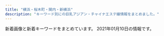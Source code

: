 ```yaml
---
title: "横浜・桜木町・関内・新横浜"
description: "キーワード別にの巨乳アジアン・チャイナエステ嬢情報をまとめました。"
---
```


新着画像と新着キーワードをまとめています。
2021年01月10日の情報です。

<DmmAffiliateIns />
<KeywordTable
  shops={
    [
    {
        "url": "http://sakura.reraku.work/",
        "img_links": [
            "http://sakura.reraku.work/images/mobile.jpg",
            "http://sakura.reraku.work/images/room1.jpg",
            "http://sakura.reraku.work/images/info2.jpg",
            "http://sakura.reraku.work/images/s3.jpg",
            "http://sakura.reraku.work/photos/sites/48/2020/06/2020060308123910.jpg",
            "http://sakura.reraku.work/images/info.jpg",
            "http://sakura.reraku.work/photos/sites/48/2020/06/202006030812418.jpg",
            "http://sakura.reraku.work/images/s_staff.png",
            "http://sakura.reraku.work/photos/sites/48/2020/06/2020060308124485.jpg",
            "http://sakura.reraku.work/images/s_news.jpg",
            "http://sakura.reraku.work/images/room3.jpg",
            "http://sakura.reraku.work/images/top.png",
            "http://sakura.reraku.work/images/room4.jpg",
            "http://sakura.reraku.work/images/room2.jpg",
            "http://sakura.reraku.work/photos/sites/48/2020/06/2020060308124264.jpg",
            "http://sakura.reraku.work/images/s_link.png"
        ],
        "keywords": {
            "86": 10,
            "D": 15,
            "C": 5,
            "85": 5,
            "83": 5
        },
        "name": "\u3055\u304f\u3089",
        "station": "\u83ca\u540d\u99c5\u897f\u53e3"
    },
    {
        "station": "JR\u95a2\u5185\u99c5\u5357\u53e3",
        "url": "http://es-kannai.link",
        "name": "Venus",
        "keywords": {},
        "img_links": [
            "http://es-kannai.link/wp-content/uploads/2017/09/IMG_3457-720x480.jpg",
            "http://es-kannai.link/wp-content/uploads/2016/12/v.jpg",
            "http://es-kannai.link/wp-content/uploads/2017/09/IMG_3457.jpg",
            "http://es-kannai.link/wp-content/uploads/2017/09/IMG_3458-250x376.jpg",
            "http://es-kannai.link/wp-content/uploads/2017/09/IMG_3454-720x480.jpg",
            "http://es-kannai.link/wp-content/uploads/2017/09/IMG_3456.jpg",
            "http://es-kannai.link/wp-content/uploads/2017/09/IMG_3457-250x376.jpg",
            "http://es-kannai.link/wp-content/uploads/2016/12/d.png",
            "http://es-kannai.link/wp-content/uploads/2016/12/aaaa.jpg",
            "http://es-kannai.link/wp-content/uploads/2017/09/IMG_3458.jpg",
            "http://cdn.dino-es.com/images/logo/200x40DinoEs.png",
            "http://es-kannai.link/wp-content/themes/template-salon2/images/news-ttl.jpg",
            "http://es-kannai.link/wp-content/uploads/2016/12/aa.jpg",
            "http://es-kannai.link/wp-content/uploads/2016/12/aaa.jpg",
            "http://es-kannai.link/wp-content/uploads/2017/09/IMG_3456-250x376.jpg",
            "http://es-kannai.link/wp-content/themes/template-salon2/images/info.png",
            "http://es-kannai.link/wp-content/uploads/2016/12/dd.png",
            "http://es-kannai.link/wp-content/uploads/2017/09/IMG_3456-720x480.jpg",
            "http://es-kannai.link/wp-content/themes/template-salon2/images/campaign-bnr.png",
            "http://es-kannai.link/wp-content/themes/template-salon2/images/newface-ttl.jpg",
            "http://es-kannai.link/wp-content/uploads/2017/09/IMG_3458-720x480.jpg",
            "http://es-kannai.link/wp-content/uploads/2016/12/vvv.png",
            "http://es-kannai.link/wp-content/uploads/2016/12/vvvv.png",
            "http://es-kannai.link/wp-content/uploads/2016/12/vv.jpg",
            "http://es-kannai.link/wp-content/themes/template-salon2/images/main-img.jpg",
            "http://es-kannai.link/wp-content/themes/template-salon2/images/m-info.png",
            "http://es-kannai.link/wp-content/uploads/2017/09/IMG_3454-250x376.jpg",
            "http://es-kannai.link/wp-content/uploads/2016/12/a.jpg",
            "http://es-kannai.link/wp-content/uploads/2017/09/IMG_3454.jpg"
        ]
    },
    {
        "station": "JR\u6771\u795e\u5948\u5ddd\u99c5",
        "name": "\u697d\u3005\u30f4\u30a3\u30fc\u30ca\u30b9",
        "img_links": [
            "http://www.rakuraku-venus.xyz/images/index-f.jpg",
            "http://www.rakuraku-venus.xyz/images/staff/10/1.jpg",
            "http://www.rakuraku-venus.xyz/images/lan-t/images/lan-t_01.jpg",
            "http://www.rakuraku-venus.xyz/images/index-kai_03.jpg",
            "http://www.rakuraku-venus.xyz/psd/off.jpg",
            "http://www.rakuraku-venus.xyz/images/staff/10/ai.jpg",
            "http://www.rakuraku-venus.xyz/images/index-kai_13.jpg",
            "http://www.rakuraku-venus.xyz/images/shop/h2.jpg",
            "http://www.rakuraku-venus.xyz/images/staff/10/aya.png",
            "http://www.rakuraku-venus.xyz/images/shop/r1.jpg",
            "http://www.rakuraku-venus.xyz/images/index-kai_16.jpg",
            "http://www.rakuraku-venus.xyz/images/index-kai_07.jpg",
            "http://www.rakuraku-venus.xyz/images/staff/10/sizuka2.jpg",
            "http://www.rakuraku-venus.xyz/images/shop/h4.jpg",
            "http://www.rakuraku-venus.xyz/images/light_img.jpg",
            "http://www.rakuraku-venus.xyz/images/index-kai_13a.jpg",
            "http://www.rakuraku-venus.xyz/images/nav/lanmu-acc.jpg",
            "http://www.rakuraku-venus.xyz/images/nav/lanmu-staff.jpg",
            "http://www.rakuraku-venus.xyz/images/shop/h3.jpg",
            "http://www.rakuraku-venus.xyz/images/index-kai_05.jpg",
            "http://www.rakuraku-venus.xyz/images/nav/lanmu-job.jpg",
            "http://www.rakuraku-venus.xyz/images/nav/lanmu-sys.jpg",
            "http://www.rakuraku-venus.xyz/images/index-kai_08.jpg"
        ],
        "url": "http://www.rakuraku-venus.xyz/",
        "keywords": {}
    },
    {
        "keywords": {},
        "name": "\u65b0\u53f0\u5317",
        "img_links": [
            "https://static.wixstatic.com/media/c0eb72_9d2693aac65943dbbba9a0a789268fe3~mv2.jpg",
            "https://static.wixstatic.com/media/c0eb72_6659fe6c05bc4ecab5ea34e25baa33a7~mv2.jpg",
            "https://static.wixstatic.com/media/c0eb72_cb951eeb551748fd86db834e86993788~mv2.jpg",
            "https://static.wixstatic.com/media/c0eb72_dacfc733e1494024a03e37b846316228~mv2.jpg",
            "https://static.wixstatic.com/media/c0eb72_2b7a2752438d43208051a8e353a9dbd7~mv2.jpg",
            "https://static.wixstatic.com/media/c0eb72_40ccc84ef10f4b8097b0f734c756c6ca~mv2.jpg",
            "https://static.wixstatic.com/media/c0eb72_a5bf32f6fdb1491ca96c944502ab6bea~mv2.jpg",
            "https://static.wixstatic.com/media/c0eb72_c3f92a65fa0a4e2da5949c9452de2af8~mv2.jpg",
            "https://static.wixstatic.com/media/c0eb72_916975db7bc947768e06d7f7bf975af9~mv2.jpg",
            "https://static.wixstatic.com/media/c0eb72_5665a81d23b944ee9e86dce90624ce2c~mv2.jpg",
            "https://static.wixstatic.com/media/c0eb72_2098c0903bfb434e9504fee2e018034a~mv2.jpg",
            "https://static.wixstatic.com/media/c0eb72_26944ceb94b94dc19131d91ac1511619~mv2.jpg",
            "https://static.wixstatic.com/media/c0eb72_e7c5d34e534f43078c5c439f45a3b4b7~mv2.jpg"
        ],
        "station": "\u685c\u6728\u753a\u99c5\u53572\u756a\u51fa\u53e3",
        "url": "https://www.shin-taipei-massage.com/"
    },
    {
        "name": "\u53ef\u611b\u3044\u732b",
        "img_links": [
            "https://neko.iest.info/photos/sites/42/2020/09/2020092903532220.jpg",
            "https://neko.iest.info/images/relax.jpg",
            "https://neko.iest.info/photos/sites/42/2020/09/2020092903532212.jpg",
            "https://neko.iest.info/images/mobile.jpg",
            "https://neko.iest.info/images/s_news.png",
            "https://neko.iest.info/images/top.png",
            "https://neko.iest.info/photos/sites/42/2020/11/2020111803082379.jpg",
            "https://neko.iest.info/images/line02.jpg",
            "https://neko.iest.info/photos/sites/42/2020/12/2020122005092087.jpg",
            "https://neko.iest.info/images/s_staff.jpg",
            "https://neko.iest.info/images/info.jpg",
            "https://neko.iest.info/images/s1.jpg",
            "https://neko.iest.info/photos/sites/42/2020/09/2020092903532145.jpg",
            "https://neko.iest.info/images/s_pick.png",
            "https://neko.iest.info/photos/sites/42/2020/09/2020092903532287.jpg",
            "https://neko.iest.info/photos/sites/42/2020/10/2020101002283598.jpg",
            "https://neko.iest.info/images/room2.jpg",
            "https://neko.iest.info/photos/sites/42/2020/10/2020101208591894.jpg",
            "https://neko.iest.info/images/s3.jpg",
            "https://neko.iest.info/images/room4.jpg",
            "https://neko.iest.info/images/room1.jpg",
            "https://neko.iest.info/images/room3.jpg"
        ],
        "keywords": {
            "D": 54,
            "85": 45,
            "84": 9,
            "C": 9,
            "87": 9,
            "86": 9,
            "E": 9
        },
        "station": "JR\u6a2a\u6d5c\u99c5\u897f\u53e3",
        "url": "https://neko.iest.info/"
    },
    {
        "keywords": {
            "91": 1,
            "90": 3,
            "C": 1,
            "D": 8,
            "87": 1,
            "88": 4
        },
        "url": "http://hi-msg.com/sky/",
        "name": "SKY",
        "station": "JR\u95a2\u5185\u99c5\u5317\u53e3",
        "img_links": [
            "http://hi-msg.com/sky/img/IMG_1675.jpg",
            "http://hi-msg.com/sky/img/p-5-1.jpg",
            "http://hi-msg.com/sky/img/p-9.jpg",
            "http://hi-msg.com/sky/img/p-1.jpg",
            "http://hi-msg.com/sky/img/p-2.jpg",
            "http://hi-msg.com/sky/img/p-7.jpg",
            "http://hi-msg.com/sky/img/IMG_16564.jpg",
            "http://hi-msg.com/sky/img/p-5.jpg",
            "http://hi-msg.com/sky/img/p-4.jpg",
            "http://hi-msg.com/sky/img/IMG_1656.jpg",
            "http://hi-msg.com/sky/img/p-12.jpg",
            "http://hi-msg.com/sky/img/IMG_1667.jpg",
            "http://hi-msg.com/sky/img/p-3-1.jpg",
            "http://hi-msg.com/sky/img/p-11.jpg",
            "http://hi-msg.com/sky/img/hade.jpg",
            "http://hi-msg.com/sky/img/p-3.jpg"
        ]
    },
    {
        "station": "JR\u95a2\u5185\u99c5\u5317\u53e3",
        "keywords": {
            "100": 11
        },
        "name": "Love You",
        "url": "http://www.love-you.work/",
        "img_links": [
            "http://www.love-you.work/images/interior_t.jpg",
            "http://www.love-you.work/staff/aya.jpg",
            "http://www.love-you.work/img/aya1.jpg",
            "http://www.love-you.work/images/tg.jpg",
            "http://www.love-you.work/staff/yuri.jpg",
            "http://www.love-you.work/images/int2.png",
            "http://www.love-you.work/images/rec2.jpg",
            "http://www.love-you.work/img/yui1.jpg",
            "http://www.love-you.work/img/neko1.jpg",
            "http://www.love-you.work/staff/neko.jpg",
            "http://www.love-you.work/images/rec1.png",
            "http://www.love-you.work/images/news.jpg",
            "http://www.love-you.work/images/int1.png",
            "http://www.love-you.work/images/sys2.jpg",
            "http://www.love-you.work/img/nana1.jpg",
            "http://www.love-you.work/img/yuri1.jpg",
            "http://www.love-you.work/staff/rina.jpg",
            "http://www.love-you.work/staff/kumi.jpg",
            "http://www.love-you.work/images/sys1.jpg",
            "http://www.love-you.work/img/kumi1.jpg",
            "http://www.love-you.work/img/sayuri1.jpg",
            "http://www.love-you.work/images/staff_t.jpg",
            "http://www.love-you.work/img/yuki1.jpg",
            "http://www.love-you.work/staff/yui.jpg",
            "http://www.love-you.work/img/anna1.jpg",
            "http://www.love-you.work/staff/anna.jpg",
            "http://www.love-you.work/staff/yuki.jpg",
            "http://www.love-you.work/img/rina1.jpg",
            "http://www.love-you.work/images/head.jpg",
            "http://www.love-you.work/staff/nana.jpg",
            "http://www.love-you.work/images/sys3.png",
            "http://www.love-you.work/staff/sayuri.jpg"
        ]
    },
    {
        "url": "http://kys-sawayaka.work/",
        "keywords": {
            "86": 4,
            "87": 2,
            "D": 6,
            "85": 2,
            "E": 2
        },
        "station": "JR\u4e2d\u5c71\u99c5\u5317\u53e3",
        "name": "\u604b",
        "img_links": [
            "http://kys-sawayaka.work/_src/51027456/1_20201218111825589.jpg",
            "http://kys-sawayaka.work/_src/25616774/wechatimg2726.jpg",
            "http://kys-sawayaka.work/_src/25616794/backtotop.png",
            "http://kys-sawayaka.work/_src/25616778/2e16c7c3c9ed2e743a3a3cee8270d95_20201217123431663.jpg",
            "http://kys-sawayaka.work/_src/25616804/index_04.png",
            "http://kys-sawayaka.work/_src/25616807/index_07.png",
            "http://kys-sawayaka.work/_src/25616769/backtotop.png",
            "http://kys-sawayaka.work/_src/25616776/wechatimg2727.jpg",
            "http://kys-sawayaka.work/_src/51027464/4_20201218111825638.jpg",
            "http://kys-sawayaka.work/_src/25616808/index_08.png",
            "http://kys-sawayaka.work/_src/51027498/_dsf6130.jpg",
            "http://kys-sawayaka.work/_src/25616789/backtotop.png",
            "http://kys-sawayaka.work/_src/25616739/wechatimg2726.jpg",
            "http://kys-sawayaka.work/_src/51027459/2_20201218111825615.jpg",
            "http://kys-sawayaka.work/_src/25616809/index_09.png",
            "http://kys-sawayaka.work/_src/51027502/_k3_4082.jpg",
            "http://kys-sawayaka.work/_src/51028012/cam.jpg",
            "http://kys-sawayaka.work/_src/25616805/index_05.png",
            "http://kys-sawayaka.work/_src/25616799/backtotop.png",
            "http://kys-sawayaka.work/_src/25618694/sign.png",
            "http://kys-sawayaka.work/_src/51027462/3_20201218111825628.jpg",
            "http://kys-sawayaka.work/_src/25616777/wechatimg2746.jpg",
            "http://kys-sawayaka.work/_src/51027496/_dsf9382.jpg",
            "http://kys-sawayaka.work/_src/25616806/index_06.png",
            "http://kys-sawayaka.work/_src/25616782/backtotop.png",
            "http://kys-sawayaka.work/_src/25616746/backtotop.png",
            "http://kys-sawayaka.work/_src/25616740/wechatimg2726.jpg",
            "http://kys-sawayaka.work/_src/51069640/5_20201218111825635.jpg"
        ]
    },
    {
        "img_links": [
            "http://yuga.estx.net/images/noimage.jpg",
            "http://yuga.estx.net/images/main_06.jpg",
            "http://yuga.estx.net/images/main_19.jpg",
            "http://yuga.estx.net/images/main_14.jpg",
            "http://yuga.estx.net/images/main_03.jpg",
            "http://yuga.estx.net/images/staff_16.jpg",
            "http://yuga.estx.net/images/staff_12.jpg",
            "http://yuga.estx.net/images/main_07.jpg",
            "http://yuga.estx.net/images/info_12.jpg",
            "http://yuga.estx.net/staff/1/1.jpg",
            "http://yuga.estx.net/images/main_15.jpg",
            "http://yuga.estx.net/images/main_09.jpg",
            "http://yuga.estx.net/staff/4/1.jpg",
            "http://yuga.estx.net/images/main_08.jpg",
            "http://yuga.estx.net/staff/2/1.jpg",
            "http://yuga.estx.net/staff/3/1.jpg",
            "http://yuga.estx.net/images/main_11.jpg",
            "http://yuga.estx.net/images/main_16.jpg",
            "http://yuga.estx.net/images/main_12.jpg",
            "http://yuga.estx.net/images/main_10.jpg",
            "http://yuga.estx.net/images/main_13.jpg",
            "http://yuga.estx.net/images/main_05.jpg"
        ],
        "station": "JR\u4e2d\u5c71\u99c5",
        "name": "\u512a\u96c5\uff5e\u3086\u3046\u304c\uff5e",
        "keywords": {},
        "url": "http://yuga.estx.net/"
    },
    {
        "station": "JR\u685c\u6728\u753a\u99c5\u53571\u51fa\u53e3",
        "url": "http://www.est-aya.work/",
        "keywords": {},
        "img_links": [
            "http://www.est-aya.work/images/2.jpg",
            "http://www.est-aya.work/images/sys2.png",
            "http://www.est-aya.work/images/head.jpg",
            "http://www.est-aya.work/images/news.png",
            "http://www.est-aya.work/images/mobile.jpg",
            "http://www.est-aya.work/images/5.jpg",
            "http://www.est-aya.work/images/sys1.png",
            "http://www.est-aya.work/images/int1.png",
            "http://www.est-aya.work/img/yuri1.jpg",
            "http://www.est-aya.work/img/ayumi1.jpg",
            "http://www.est-aya.work/images/line.png",
            "http://www.est-aya.work/images/tel.jpg",
            "http://www.est-aya.work/images/sys3.png",
            "http://www.est-aya.work/images/info.png",
            "http://www.est-aya.work/img/asuka1.jpg",
            "http://www.est-aya.work/images/interior_t.jpg",
            "http://www.est-aya.work/images/staff_t.jpg",
            "http://www.est-aya.work/img/eri1.jpg",
            "http://www.est-aya.work/images/rec2.jpg",
            "http://www.est-aya.work/images/int2.png",
            "http://www.est-aya.work/images/10.jpg",
            "http://www.est-aya.work/images/8.jpg",
            "http://www.est-aya.work/images/rec1.png",
            "http://www.est-aya.work/images/ta.jpg"
        ],
        "name": "\u7d62\u9999\uff5e\u30a2\u30e4\u30ab\uff5e"
    },
    {
        "station": "JR\u4e2d\u5c71\u99c5\u5317\u53e3",
        "url": "http://iyashi-tenshi.work/",
        "img_links": [
            "http://iyashi-tenshi.work/img/st10.jpg",
            "http://iyashi-tenshi.work/i/img/r5.jpg",
            "http://iyashi-tenshi.work/i/img/acc-5.jpg",
            "http://iyashi-tenshi.work/img/sta13.jpg",
            "http://iyashi-tenshi.work/img/sta11.jpg",
            "http://iyashi-tenshi.work/img/bottom.png",
            "http://iyashi-tenshi.work/img/st13.jpg",
            "http://iyashi-tenshi.work/img/sta12.jpg",
            "http://iyashi-tenshi.work/img/IMG_1709.jpg",
            "http://iyashi-tenshi.work/img/sta10.jpg",
            "http://iyashi-tenshi.work/i/img/sta12.jpg",
            "http://iyashi-tenshi.work/img/mo.png",
            "http://iyashi-tenshi.work/img/IMG_17410.jpg",
            "http://iyashi-tenshi.work/i/img/sta10.jpg",
            "http://iyashi-tenshi.work/i/img/acc-1.jpg",
            "http://iyashi-tenshi.work/i/img/st10.jpg",
            "http://iyashi-tenshi.work/i/img/sta11.jpg",
            "http://iyashi-tenshi.work/img/IMG_17480.jpg",
            "http://iyashi-tenshi.work/img/c1.jpg",
            "http://iyashi-tenshi.work/i/img/r3.jpg",
            "http://iyashi-tenshi.work/i/img/sta13.jpg",
            "http://iyashi-tenshi.work/img/nos.jpg",
            "http://iyashi-tenshi.work/i/img/r4.jpg",
            "http://iyashi-tenshi.work/i/img/acc-3.png",
            "http://iyashi-tenshi.work/img/st11.jpg",
            "http://iyashi-tenshi.work/i/img/acc-2.png",
            "http://iyashi-tenshi.work/i/img/acc-4.png",
            "http://iyashi-tenshi.work/img/head.png",
            "http://iyashi-tenshi.work/img/st12.jpg",
            "http://iyashi-tenshi.work/i/img/r2.jpg",
            "http://iyashi-tenshi.work/i/img/r1.jpg"
        ],
        "keywords": {
            "84": 1,
            "C": 15,
            "87": 1,
            "86": 1,
            "D": 2,
            "88": 1,
            "E": 2
        },
        "name": "\u7652\u3057\u306e\u5929\u4f7f"
    },
    {
        "station": "JR\u6a2a\u6d5c\u99c5\u76f8\u9244\u53e3",
        "img_links": [
            "https://color.uouono.com/wp-content/themes/este/img/top-img02.png",
            "https://color.uouono.com/wp-content/uploads/2019/06/90876sacolor.jpg",
            "https://color.uouono.com/wp-content/uploads/2020/10/8765color.jpg",
            "https://color.uouono.com/wp-content/themes/este/img/top-img03.png",
            "https://color.uouono.com/wp-content/themes/este/img/top-img01.png",
            "https://color.uouono.com/wp-content/themes/este/img/tel_footer.png",
            "https://color.uouono.com/wp-content/uploads/2019/06/1sa786776521olor.jpg",
            "https://color.uouono.com/wp-content/themes/este/img/tel_header.png",
            "https://color.uouono.com/wp-content/uploads/2020/11/iuosacolor.jpg",
            "https://color.uouono.com/wp-content/uploads/2019/12/s09a8ytashcolor.jpg",
            "https://color.uouono.com/wp-content/themes/este/img/call.png",
            "https://color.uouono.com/wp-content/themes/este/img/3.jpg",
            "https://color.uouono.com/wp-content/uploads/2019/06/786sa1color.jpg",
            "https://color.uouono.com/wp-content/uploads/2020/12/1foryou.jpg",
            "https://color.uouono.com/wp-content/uploads/2020/12/290897tyrdfforyou.jpg",
            "https://color.uouono.com/wp-content/uploads/2020/01/786543color.jpg",
            "https://color.uouono.com/wp-content/themes/este/img/2.jpg",
            "https://color.uouono.com/wp-content/uploads/2018/12/yycolor.jpg",
            "https://color.uouono.com/wp-content/themes/este/img/4.jpg",
            "https://color.uouono.com/wp-content/uploads/2020/01/90876521color.jpg",
            "https://color.uouono.com/wp-content/uploads/2020/10/c-olor.jpg",
            "https://color.uouono.com/wp-content/uploads/2020/09/78521color.jpg",
            "https://color.uouono.com/wp-content/themes/este/img/1.jpg"
        ],
        "keywords": {
            "E": 13,
            "D": 29
        },
        "name": "\u30ab\u30e9\u30d5\u30eb\u30ea\u30be\u30fc\u30c8",
        "url": "https://color.uouono.com/"
    },
    {
        "name": "\u78a7\u3044\u9ce5",
        "img_links": [
            "http://www.aoitori.mesthe.com/images/top_sche.png",
            "http://www.aoitori.mesthe.com/images/staff_line.png",
            "http://www.aoitori.mesthe.com/images/tit-infor.png",
            "http://www.aoitori.mesthe.com/images/shop/shop01.jpg",
            "http://www.aoitori.mesthe.com/images/mobile.png",
            "http://www.aoitori.mesthe.com/images/shop/shop04.jpg",
            "http://www.aoitori.mesthe.com/files/007.jpg",
            "http://www.aoitori.mesthe.com/files/006-02.jpg",
            "http://www.aoitori.mesthe.com/files/007-02.jpg",
            "http://www.aoitori.mesthe.com/images/bj3.png",
            "http://www.aoitori.mesthe.com/files/005-02.jpg",
            "http://www.aoitori.mesthe.com/images/shop/shop03.jpg",
            "http://www.aoitori.mesthe.com/images/link_line.png",
            "http://www.aoitori.mesthe.com/files/002-02.jpg",
            "http://www.aoitori.mesthe.com/files/002.jpg",
            "http://www.aoitori.mesthe.com/images/shop/shop02.jpg",
            "http://www.aoitori.mesthe.com/files/003-02.jpg",
            "http://www.aoitori.mesthe.com/files/003.jpg",
            "http://www.aoitori.mesthe.com/images/infor.png",
            "http://www.aoitori.mesthe.com/files/005.jpg",
            "http://www.aoitori.mesthe.com/files/006.jpg",
            "http://www.aoitori.mesthe.com/images/top.png",
            "http://www.aoitori.mesthe.com/images/girl-z2.jpg",
            "http://www.aoitori.mesthe.com/images/girl-z1.jpg"
        ],
        "keywords": {
            "86": 2,
            "D": 4,
            "87": 1,
            "88": 2
        },
        "station": "JR\u95a2\u5185\u99c5\u5317\u53e3",
        "url": "http://www.aoitori.mesthe.com/"
    },
    {
        "keywords": {},
        "url": "http://www.yoshindo.es-relax.info/",
        "name": "\u990a\u5fc3\u5802",
        "station": "\u53cd\u753a\u99c5",
        "img_links": [
            "http://www.yoshindo.es-relax.info/images/yuna1.jpg",
            "http://www.yoshindo.es-relax.info/images/kaori1.jpg",
            "http://www.yoshindo.es-relax.info/images/info6.jpg",
            "http://www.yoshindo.es-relax.info/images/info2.jpg",
            "http://www.yoshindo.es-relax.info/images/yuki1.jpg",
            "http://www.yoshindo.es-relax.info/images/info1.jpg",
            "http://www.yoshindo.es-relax.info/images/info3.jpg",
            "http://www.yoshindo.es-relax.info/images/info4.jpg",
            "http://www.yoshindo.es-relax.info/images/topinfo.png",
            "http://www.yoshindo.es-relax.info/images/topnews.png",
            "http://www.yoshindo.es-relax.info/images/arisu1.jpg",
            "http://www.yoshindo.es-relax.info/images/youko1.jpg",
            "http://www.yoshindo.es-relax.info/images/topbar.png",
            "http://www.yoshindo.es-relax.info/images/sidebar-credit.png",
            "http://www.yoshindo.es-relax.info/images/sayuri1.jpg",
            "http://www.yoshindo.es-relax.info/images/top-kpbar.png",
            "http://www.yoshindo.es-relax.info/images/info5.jpg",
            "http://www.yoshindo.es-relax.info/images/yui1.jpg"
        ]
    },
    {
        "name": "Baby Girl \uff5e\u30d9\u30a4\u30d3\u30fc\u30ac\u30fc\u30eb\uff5e",
        "station": "JR\u685c\u6728\u753a\u99c5\u5357\u53e3",
        "url": "http://www.nekomusume.esjp.site/",
        "img_links": [
            "http://www.nekomusume.esjp.site/images/r2.jpg",
            "http://www.nekomusume.esjp.site/images/r5.jpg",
            "http://www.nekomusume.esjp.site/images/news.png",
            "http://www.nekomusume.esjp.site/files/004.jpg",
            "http://www.nekomusume.esjp.site/images/shop/shop01.jpg",
            "http://www.nekomusume.esjp.site/images/r1.jpg",
            "http://www.nekomusume.esjp.site/images/shop/shop04.jpg",
            "http://www.nekomusume.esjp.site/images/shop/shop03.jpg",
            "http://www.nekomusume.esjp.site/images/end.png",
            "http://www.nekomusume.esjp.site/images/pick.png",
            "http://www.nekomusume.esjp.site/images/top.png",
            "http://www.nekomusume.esjp.site/images/face.png",
            "http://www.nekomusume.esjp.site/images/shop/shop02.jpg",
            "http://www.nekomusume.esjp.site/files/001.jpg",
            "http://www.nekomusume.esjp.site/images/s_staff.png",
            "http://www.nekomusume.esjp.site/images/bj2.jpg",
            "http://www.nekomusume.esjp.site/files/002.jpg",
            "http://www.nekomusume.esjp.site/images/r4.jpg",
            "http://www.nekomusume.esjp.site/images/s_link.png"
        ],
        "keywords": {
            "D": 1,
            "87": 1,
            "C": 1,
            "86": 1,
            "F": 1,
            "91": 1
        }
    },
    {
        "url": "http://seirakuen.est.cm/",
        "keywords": {
            "D": 7,
            "88": 2,
            "C": 1,
            "85": 4,
            "87": 1,
            "E": 1,
            "82": 1,
            "86": 2
        },
        "img_links": [
            "http://seirakuen.est.cm/photos/sites/51/2019/05/2019050711030496.jpg",
            "http://seirakuen.est.cm/photos/sites/50/2020/10/202010060608099.jpg",
            "http://seirakuen.est.cm/images/room3.jpg",
            "http://seirakuen.est.cm/images/room2.jpg",
            "http://seirakuen.est.cm/photos/sites/50/2020/10/2020100606080979.jpg",
            "http://seirakuen.est.cm/photos/sites/51/2019/05/2019050711030546.jpg",
            "http://seirakuen.est.cm/photos/sites/51/2019/05/2019050711030328.jpg",
            "http://seirakuen.est.cm/photos/sites/51/2019/05/2019051603121849.jpg",
            "http://seirakuen.est.cm/images/s_news.jpg",
            "http://seirakuen.est.cm/photos/sites/50/2020/10/2020100606080747.jpg",
            "http://seirakuen.est.cm/photos/sites/51/2019/05/2019051405270850.jpg",
            "http://seirakuen.est.cm/images/s_staff.jpg",
            "http://seirakuen.est.cm/images/mobile.jpg",
            "http://seirakuen.est.cm/photos/sites/51/2019/05/2019050711030474.jpg",
            "http://seirakuen.est.cm/photos/sites/50/2020/10/2020100606080870.jpg",
            "http://seirakuen.est.cm/images/top.jpg",
            "http://seirakuen.est.cm/images/staff0.jpg",
            "http://seirakuen.est.cm/images/room1.jpg",
            "http://seirakuen.est.cm/images/room4.jpg"
        ],
        "station": "JR\u95a2\u5185\u99c5\u5357\u53e3",
        "name": "\u8056\u697d\u5712"
    },
    {
        "keywords": {
            "E": 6,
            "C": 33,
            "86": 36,
            "85": 6,
            "87": 12,
            "D": 30
        },
        "img_links": [
            "https://dear.xyz.mn/photos/sites/33/2020/12/2020120212565938.jpeg",
            "https://dear.xyz.mn/images/sp_top.jpg",
            "https://dear.xyz.mn/images/ac01.jpg",
            "https://dear.xyz.mn/photos/sites/33/2020/11/2020111223021793.jpeg",
            "https://dear.xyz.mn/images/ac02.jpg",
            "https://dear.xyz.mn/photos/sites/33/2020/10/2020102915581219.jpeg",
            "https://dear.xyz.mn/photos/sites/33/2020/12/2020122322560396.jpeg",
            "https://dear.xyz.mn/images/ac05.jpg",
            "https://dear.xyz.mn/photos/sites/33/2020/10/2020101709562373.jpeg",
            "https://dear.xyz.mn/images/top.png",
            "https://dear.xyz.mn/photos/sites/33/2020/10/2020102915560890.jpeg",
            "https://dear.xyz.mn/photos/sites/33/2020/12/2020122818210498.jpeg",
            "https://dear.xyz.mn/photos/sites/33/2020/11/2020110212041225.jpeg",
            "https://dear.xyz.mn/photos/sites/33/2021/01/2021010915471930.jpeg",
            "https://dear.xyz.mn/images/ac04.jpg"
        ],
        "name": "Dear",
        "station": "JR\u95a2\u5185\u99c5\u5317\u53e3",
        "url": "https://dear.xyz.mn/"
    },
    {
        "station": "JR\u6a2a\u6d5c\u99c5\u5317\u897f\u53e3",
        "keywords": {
            "86": 1,
            "D": 3,
            "84": 1,
            "C": 11,
            "85": 2
        },
        "url": "http://sh-riraku31.xyz/",
        "name": "\u30c1\u30a7\u30ea\u30fc",
        "img_links": [
            "http://sh-riraku31.xyz/templets/default/picture/top.jpg",
            "http://sh-riraku31.xyz/uploads/201005/1-201005162101U5.jpg",
            "http://sh-riraku31.xyz/uploads/201005/1-2010051J55CA.jpg",
            "http://sh-riraku31.xyz/templets/default/picture/girl-z2.jpg",
            "http://sh-riraku31.xyz/uploads/allimg/180629/1-1P629115504250.png",
            "http://sh-riraku31.xyz/templets/default/picture/top1.jpg",
            "http://sh-riraku31.xyz/templets/default/picture/s_news.jpg",
            "http://sh-riraku31.xyz/uploads/201005/1-20100516201cK.jpg",
            "http://sh-riraku31.xyz/uploads/201005/1-2010051621224F.jpg",
            "http://sh-riraku31.xyz/uploads/201005/1-201005162010396.jpg",
            "http://sh-riraku31.xyz/uploads/201005/1-2010051J6062Y.jpg",
            "http://sh-riraku31.xyz/uploads/201005/1-201005162114248.jpg",
            "http://sh-riraku31.xyz/uploads/allimg/180703/1-1PF3111J3201.png",
            "http://sh-riraku31.xyz/templets/default/picture/staff01.jpg",
            "http://sh-riraku31.xyz/uploads/201005/1-201005162052635.jpg",
            "http://sh-riraku31.xyz/templets/default/picture/girl-z1.jpg"
        ]
    },
    {
        "keywords": {
            "87": 20,
            "86": 6,
            "D": 26
        },
        "name": "Sunflower\uff5e\u30b5\u30f3\u30d5\u30e9\u30ef\u30fc\uff5e",
        "url": "http://www.sunflower-kannai.com/",
        "img_links": [
            "http://www.sunflower-kannai.com/images/slider01.jpg",
            "http://www.sunflower-kannai.com/images/slider09.jpg",
            "http://www.sunflower-kannai.com/images/faq_t.jpg",
            "http://www.sunflower-kannai.com/files/033.jpg",
            "http://www.sunflower-kannai.com/images/sys1.jpg",
            "http://www.sunflower-kannai.com/files/004.jpg",
            "http://www.sunflower-kannai.com/images/faq.jpg",
            "http://www.sunflower-kannai.com/images/slider08.jpg",
            "http://www.sunflower-kannai.com/files/003.jpg",
            "http://www.sunflower-kannai.com/images/slider02.jpg",
            "http://www.sunflower-kannai.com/images/int1.jpg",
            "http://www.sunflower-kannai.com/images/ta.jpg",
            "http://www.sunflower-kannai.com/files/034-02.jpg",
            "http://www.sunflower-kannai.com/images/head.jpg",
            "http://www.sunflower-kannai.com/files/006-02.jpg",
            "http://www.sunflower-kannai.com/files/028-02.jpg",
            "http://www.sunflower-kannai.com/files/023.jpg",
            "http://www.sunflower-kannai.com/files/033-02.jpg",
            "http://www.sunflower-kannai.com/images/sys2.jpg",
            "http://www.sunflower-kannai.com/files/026-02.jpg",
            "http://www.sunflower-kannai.com/images/slider03.jpg",
            "http://www.sunflower-kannai.com/files/011.jpg",
            "http://www.sunflower-kannai.com/images/slider05.jpg",
            "http://www.sunflower-kannai.com/files/023-02.jpg",
            "http://www.sunflower-kannai.com/files/034.jpg",
            "http://www.sunflower-kannai.com/images/slider04.jpg",
            "http://www.sunflower-kannai.com/files/026.jpg",
            "http://www.sunflower-kannai.com/images/int3.jpg",
            "http://www.sunflower-kannai.com/images/interior_t.jpg",
            "http://www.sunflower-kannai.com/files/014-02.jpg",
            "http://www.sunflower-kannai.com/files/013-02.jpg",
            "http://www.sunflower-kannai.com/images/news.jpg",
            "http://www.sunflower-kannai.com/files/013.jpg",
            "http://www.sunflower-kannai.com/images/sys3.jpg",
            "http://www.sunflower-kannai.com/images/slider07.jpg",
            "http://www.sunflower-kannai.com/files/022-02.jpg",
            "http://www.sunflower-kannai.com/images/slider06.jpg",
            "http://www.sunflower-kannai.com/files/020-02.jpg",
            "http://www.sunflower-kannai.com/files/004-02.jpg",
            "http://www.sunflower-kannai.com/files/011-02.jpg",
            "http://www.sunflower-kannai.com/files/020.jpg",
            "http://www.sunflower-kannai.com/images/info.jpg",
            "http://www.sunflower-kannai.com/files/014.jpg",
            "http://www.sunflower-kannai.com/images/ac1.jpg",
            "http://www.sunflower-kannai.com/images/staff_t.jpg",
            "http://www.sunflower-kannai.com/files/028.jpg",
            "http://www.sunflower-kannai.com/images/sys4.jpg",
            "http://www.sunflower-kannai.com/files/006.jpg",
            "http://www.sunflower-kannai.com/images/int2.jpg",
            "http://www.sunflower-kannai.com/files/003-02.jpg",
            "http://www.sunflower-kannai.com/files/022.jpg",
            "http://www.sunflower-kannai.com/images/tre.jpg",
            "http://www.sunflower-kannai.com/images/staffback.jpg"
        ],
        "station": "JR\u95a2\u5185\u99c5\u5317\u53e3"
    },
    {
        "station": "JR\u4e2d\u5c71\u99c5\u5317\u53e3",
        "name": "\u307f\u3055\u304d",
        "url": "http://misaki.este88.com/",
        "img_links": [
            "http://misaki.este88.com/gals/riri1.jpg",
            "http://misaki.este88.com/img/header01.jpg",
            "http://misaki.este88.com/gals/ruru1.jpg",
            "http://misaki.este88.com/gals/yuyu1.jpg",
            "http://misaki.este88.com/img/header02.jpg",
            "http://misaki.este88.com/images/sp02.jpg",
            "http://misaki.este88.com/gals/mimi1.jpg",
            "http://misaki.este88.com/gals/momo1.jpg",
            "http://misaki.este88.com/img/header00.jpg",
            "http://misaki.este88.com/gals/nana1.jpg",
            "http://misaki.este88.com/gals/ayumi1.jpg",
            "http://misaki.este88.com/img/header03.jpg",
            "http://misaki.este88.com/gals/sakura1.jpg"
        ],
        "keywords": {
            "D": 2
        }
    },
    {
        "url": "http://e-yozakura.xyz/",
        "name": "\u591c\u685c\uff5e\u3088\u3056\u304f\u3089\uff5e",
        "img_links": [
            "http://e-yozakura.xyz/images/htm.jpg",
            "http://e-yozakura.xyz/images/slide2.png",
            "http://e-yozakura.xyz/images/hua.jpg",
            "http://e-yozakura.xyz/images/t.jpg",
            "http://e-yozakura.xyz/images/bj_03.jpg",
            "http://e-yozakura.xyz/images/hh.jpg",
            "http://e-yozakura.xyz/images/sa.jpg",
            "http://e-yozakura.xyz/images/r7.jpg",
            "http://e-yozakura.xyz/images/news03.png",
            "http://e-yozakura.xyz/images/r8.jpg",
            "http://e-yozakura.xyz/images/g2.jpg",
            "http://e-yozakura.xyz/images/tite-staff.jpg",
            "http://e-yozakura.xyz/images/r4.jpg",
            "http://e-yozakura.xyz/images/m1.jpg",
            "http://e-yozakura.xyz/images/g4.jpg",
            "http://e-yozakura.xyz/images/yuk.jpg",
            "http://e-yozakura.xyz/images/news01.png",
            "http://e-yozakura.xyz/images/r5.jpg",
            "http://e-yozakura.xyz/images/top.jpg",
            "http://e-yozakura.xyz/images/g1.jpg",
            "http://e-yozakura.xyz/images/slide1.png",
            "http://e-yozakura.xyz/images/r1.jpg",
            "http://e-yozakura.xyz/images/g5.jpg",
            "http://e-yozakura.xyz/images/mobile.png",
            "http://e-yozakura.xyz/images/r2.jpg",
            "http://e-yozakura.xyz/images/slide3.png",
            "http://e-yozakura.xyz/images/ll.jpg",
            "http://e-yozakura.xyz/images/g8.jpg",
            "http://e-yozakura.xyz/images/r6.jpg",
            "http://e-yozakura.xyz/images/12.jpg",
            "http://e-yozakura.xyz/images/g9.jpg",
            "http://e-yozakura.xyz/images/g0.jpg",
            "http://e-yozakura.xyz/images/yuka.jpg",
            "http://e-yozakura.xyz/images/ai.jpg",
            "http://e-yozakura.xyz/images/bj_01.jpg",
            "http://e-yozakura.xyz/images/r3.jpg"
        ],
        "keywords": {},
        "station": "JR\u95a2\u5185\u99c5\u5317\u53e3"
    },
    {
        "name": "\u7652\u3057\u306e\u697d\u5712",
        "url": "http://www.ipuyvyta.xyz/",
        "station": "JR\u6771\u795e\u5948\u5ddd\u99c5\u897f\u53e3",
        "keywords": {
            "82": 6,
            "86": 1,
            "C": 6,
            "D": 2,
            "85": 1
        },
        "img_links": [
            "http://www.ipuyvyta.xyz/uploads/201016/1-201016155320S7.jpg",
            "http://www.ipuyvyta.xyz/picture/room2.jpg",
            "http://www.ipuyvyta.xyz/uploads/200324/1-20032415352ab.jpg",
            "http://www.ipuyvyta.xyz/picture/s1.jpg",
            "http://www.ipuyvyta.xyz/uploads/200324/1-200324153552608.jpg",
            "http://www.ipuyvyta.xyz/uploads/200527/1-20052G310025O.jpg",
            "http://www.ipuyvyta.xyz/uploads/190705/1-1ZF5141109322.jpg",
            "http://www.ipuyvyta.xyz/uploads/200527/1-20052G30953430.jpg",
            "http://www.ipuyvyta.xyz/picture/room3.jpg",
            "http://www.ipuyvyta.xyz/uploads/201113/1-2011131412332R.jpg",
            "http://www.ipuyvyta.xyz/uploads/200103/1-2001031G10c34.jpg",
            "http://www.ipuyvyta.xyz/uploads/201016/1-201016155304955.jpg",
            "http://www.ipuyvyta.xyz/picture/s_staff.jpg",
            "http://www.ipuyvyta.xyz/picture/s3.jpg",
            "http://www.ipuyvyta.xyz/picture/room4.jpg",
            "http://www.ipuyvyta.xyz/picture/s_pick.png",
            "http://www.ipuyvyta.xyz/uploads/201117/1-20111G24541418.jpg",
            "http://www.ipuyvyta.xyz/uploads/201117/1-20111G24513940.jpg",
            "http://www.ipuyvyta.xyz/uploads/190522/1-1Z52215030T15.jpg",
            "http://www.ipuyvyta.xyz/uploads/200103/1-2001031G131213.jpg",
            "http://www.ipuyvyta.xyz/uploads/200103/1-2001031G043127.jpg",
            "http://www.ipuyvyta.xyz/picture/room1.jpg",
            "http://www.ipuyvyta.xyz/picture/mobile.jpg",
            "http://www.ipuyvyta.xyz/uploads/201113/1-2011131413242P.jpg",
            "http://www.ipuyvyta.xyz/picture/top.png",
            "http://www.ipuyvyta.xyz/uploads/190806/1-1ZP61F113Z0.jpg",
            "http://www.ipuyvyta.xyz/picture/s_news.png",
            "http://www.ipuyvyta.xyz/picture/relax.jpg"
        ]
    },
    {
        "name": "\u5b66\u5712",
        "station": "\u30bb\u30f3\u30bf\u30fc\u5357\u99c51\u756a\u51fa\u53e3",
        "img_links": [
            "http://sweety-est.info/images/staff_s.png",
            "http://sweety-est.info/images/sruru.jpg",
            "http://sweety-est.info/images/cg06.jpg",
            "http://sweety-est.info/images/cg04.jpg",
            "http://sweety-est.info/images/top.png",
            "http://sweety-est.info/images/precau.png",
            "http://sweety-est.info/images/cg01.jpg",
            "http://sweety-est.info/images/news.png",
            "http://sweety-est.info/images/evetop.png"
        ],
        "url": "http://sweety-est.info/",
        "keywords": {
            "D": 6,
            "86": 9,
            "E": 3
        }
    },
    {
        "name": "\u30a2\u30f3\u30b8\u30e5",
        "keywords": {},
        "url": "http://relax-massage.pink/",
        "station": "JR\u6771\u795e\u5948\u5ddd\u99c5\u897f\u53e3",
        "img_links": [
            "http://relax-massage.pink/images/head_interior.jpg",
            "http://relax-massage.pink/images/cg07.jpg",
            "http://relax-massage.pink/images/icon_new.png",
            "http://relax-massage.pink/images/cg06.jpg",
            "http://relax-massage.pink/images/con03.jpg",
            "http://relax-massage.pink/images/mainvisual_01_s.jpg",
            "http://relax-massage.pink/images/sys01.jpg",
            "http://relax-massage.pink/images/sys02.jpg",
            "http://relax-massage.pink/images/cg03.jpg",
            "http://relax-massage.pink/images/mainvisual_01.jpg",
            "http://relax-massage.pink/images/cg05.jpg",
            "http://relax-massage.pink/images/cg02.jpg",
            "http://relax-massage.pink/images/cg01.jpg",
            "http://relax-massage.pink/images/mainvisual_02.jpg",
            "http://relax-massage.pink/images/req_03.jpg",
            "http://relax-massage.pink/images/con02.jpg",
            "http://relax-massage.pink/images/sns_9_pink.jpg",
            "http://relax-massage.pink/images/con01.jpg",
            "http://relax-massage.pink/images/trigger.jpg",
            "http://relax-massage.pink/images/sw_home.png",
            "http://relax-massage.pink/images/sys03.jpg",
            "http://relax-massage.pink/images/cg04.jpg",
            "http://relax-massage.pink/images/sw_tel.png",
            "http://relax-massage.pink/images/head_therapist.jpg"
        ]
    },
    {
        "name": "RelaCute \u30ea\u30e9\u30ad\u30e5\u30fc\u30c8",
        "keywords": {
            "87": 2,
            "C": 1,
            "86": 2,
            "D": 7,
            "85": 3,
            "82": 1
        },
        "station": "JR\u4e2d\u5c71\u99c5\u5317\u53e3",
        "url": "http://relacute.ies.bz/",
        "img_links": [
            "http://relacute.ies.bz/images/mobile.jpg",
            "http://relacute.ies.bz/photos/sites/29/2020/11/2020112204235072.jpg",
            "http://relacute.ies.bz/photos/sites/29/2020/02/202002040653358.jpg",
            "http://relacute.ies.bz/photos/sites/29/2020/12/202012250426128.jpg",
            "http://relacute.ies.bz/photos/sites/29/2020/12/2020120305165313.jpg",
            "http://relacute.ies.bz/images/s_news.jpg",
            "http://relacute.ies.bz/images/room3.jpg",
            "http://relacute.ies.bz/photos/sites/29/2020/10/2020101804232462.jpg",
            "http://relacute.ies.bz/photos/sites/29/2020/06/2020061906073550.jpg",
            "http://relacute.ies.bz/photos/sites/29/2020/09/2020091708292435.jpg",
            "http://relacute.ies.bz/photos/sites/29/2020/12/2020122504261135.jpg",
            "http://relacute.ies.bz/images/s_staff.jpg",
            "http://relacute.ies.bz/images/room4.jpg",
            "http://relacute.ies.bz/images/top.jpg",
            "http://relacute.ies.bz/images/room1.jpg",
            "http://relacute.ies.bz/images/room2.jpg"
        ]
    },
    {
        "name": "No.1 Aroma",
        "url": "http://no1-aroma.com/",
        "station": "JR\u6771\u795e\u5948\u5ddd\u99c5\u897f\u53e3",
        "img_links": [
            "http://no1-aroma.com/static/picture/top_back_pc1.jpg",
            "http://no1-aroma.com/static/picture/top_back_sp1.jpg",
            "http://no1-aroma.com/static/picture/page-top_off.png",
            "http://no1-aroma.com/static/picture/sub_back_pc.jpg",
            "http://no1-aroma.com/static/picture/sub_back_sp.jpg",
            "http://no1-aroma.com/img/03.jpg",
            "http://no1-aroma.com/price/kosu.png",
            "http://no1-aroma.com/img/02.jpg",
            "http://no1-aroma.com/static/picture/15.jpg",
            "http://no1-aroma.com/img/01.jpg",
            "http://no1-aroma.com/img/04.jpg"
        ],
        "keywords": {}
    },
    {
        "station": "JR\u6a2a\u6d5c\u99c5\u5317\u897f\u53e3",
        "keywords": {
            "87": 48,
            "\u5de8\u4e73": 1,
            "86": 6,
            "\u4e73": 1,
            "88": 6,
            "D": 60
        },
        "name": "Lolita\uff5e\u30ed\u30ea\u30fc\u30bf\uff5e",
        "img_links": [
            "http://www.lolita.mesjp.com/images/sp_tit_new.png",
            "http://www.lolita.mesjp.com/photo_news/upimg/738625fcf155291fa0_1.jpg",
            "http://www.lolita.mesjp.com/photo_news/upimg/651205fb49747e9268_1.jpg",
            "http://www.lolita.mesjp.com/photo_news/upimg/651205fb49747e9268_0.jpg",
            "http://www.lolita.mesjp.com/photo_news/upimg/836875f9ba2bee7065_0.jpg",
            "http://www.lolita.mesjp.com/files/003.jpg",
            "http://www.lolita.mesjp.com/images/maining.jpg",
            "http://www.lolita.mesjp.com/images/tit_new.png",
            "http://www.lolita.mesjp.com/photo_news/upimg/738625fcf155291fa0_0.jpg",
            "http://www.lolita.mesjp.com/images/img_tel.png",
            "http://www.lolita.mesjp.com/files/001.jpg",
            "http://www.lolita.mesjp.com/files/008.jpg",
            "http://www.lolita.mesjp.com/photo_news/upimg/860975ff66c49c957d_1.jpg",
            "http://www.lolita.mesjp.com/photo_news/upimg/117955f893b68d039b_1.jpg",
            "http://www.lolita.mesjp.com/photo_news/upimg/860975ff66c49c957d_0.jpg",
            "http://www.lolita.mesjp.com/files/002.jpg",
            "http://www.lolita.mesjp.com/files/012.jpg",
            "http://www.lolita.mesjp.com/images/tit_therapist.png",
            "http://www.lolita.mesjp.com/files/005.jpg",
            "http://www.lolita.mesjp.com/photo_news/upimg/836875f9ba2bee7065_1.jpg",
            "http://www.lolita.mesjp.com/images/sp_tit_therapist.png",
            "http://www.lolita.mesjp.com/files/009.jpg",
            "http://www.lolita.mesjp.com/images/sp_top.jpg",
            "http://www.lolita.mesjp.com/images/top.jpg",
            "http://www.lolita.mesjp.com/files/004.jpg",
            "http://www.lolita.mesjp.com/files/010.jpg",
            "http://www.lolita.mesjp.com/photo_news/upimg/117955f893b68d039b_0.jpg",
            "http://www.lolita.mesjp.com/files/013.jpg"
        ],
        "url": "http://www.lolita.mesjp.com/"
    },
    {
        "keywords": {
            "87": 8,
            "D": 4,
            "C": 24,
            "86": 8
        },
        "station": "\u6771\u767d\u697d\u99c5",
        "name": "\u697d\u697d",
        "url": "http://www.rakuraku.esjoho.com/",
        "img_links": [
            "http://www.rakuraku.esjoho.com/files/004.jpg",
            "http://www.rakuraku.esjoho.com/files/001-03.jpg",
            "http://www.rakuraku.esjoho.com/images/r3.jpg",
            "http://www.rakuraku.esjoho.com/images/mobile.jpg",
            "http://www.rakuraku.esjoho.com/files/004-02.jpg",
            "http://www.rakuraku.esjoho.com/files/002-03.jpg",
            "http://www.rakuraku.esjoho.com/files/003-03.jpg",
            "http://www.rakuraku.esjoho.com/files/002.jpg",
            "http://www.rakuraku.esjoho.com/files/003.jpg",
            "http://www.rakuraku.esjoho.com/files/001-02.jpg",
            "http://www.rakuraku.esjoho.com/files/002-02.jpg",
            "http://www.rakuraku.esjoho.com/files/004-03.jpg",
            "http://www.rakuraku.esjoho.com/files/003-02.jpg",
            "http://www.rakuraku.esjoho.com/files/001.jpg",
            "http://www.rakuraku.esjoho.com/images/line.png"
        ]
    },
    {
        "station": "JR\u6771\u795e\u5948\u5ddd\u99c5\u897f\u53e3",
        "img_links": [
            "http://est-hanamizuki.com/images/zi_staff.png",
            "http://est-hanamizuki.com/images/erika.jpg",
            "http://est-hanamizuki.com/images/m1.jpg",
            "http://est-hanamizuki.com/images/g33.jpg",
            "http://est-hanamizuki.com/images/11.png",
            "http://est-hanamizuki.com/images/m3.jpg",
            "http://est-hanamizuki.com/images/m2.jpg",
            "http://est-hanamizuki.com/images/g2.jpg",
            "http://est-hanamizuki.com/images/g23.jpg",
            "http://est-hanamizuki.com/images/g32.jpg",
            "http://est-hanamizuki.com/images/r111.jpg",
            "http://est-hanamizuki.com/images/m4.jpg",
            "http://est-hanamizuki.com/images/g12.jpg",
            "http://est-hanamizuki.com/images/news1.png",
            "http://est-hanamizuki.com/images/g1.jpg",
            "http://est-hanamizuki.com/images/info.png",
            "http://est-hanamizuki.com/images/g13.jpg",
            "http://est-hanamizuki.com/images/mobile.jpg",
            "http://est-hanamizuki.com/images/g22.jpg",
            "http://est-hanamizuki.com/images/erika2.jpg",
            "http://est-hanamizuki.com/images/g3.jpg",
            "http://est-hanamizuki.com/images/head.jpg"
        ],
        "name": "\u82b1\u6c34\u6728",
        "keywords": {},
        "url": "http://est-hanamizuki.com/"
    },
    {
        "img_links": [
            "http://www.lavender.esjoho.com/sp/images/top.jpg",
            "http://www.lavender.esjoho.com/sp/images/footer.jpg",
            "http://www.lavender.esjoho.com/images/rec2.png",
            "http://www.lavender.esjoho.com/images/int1.png",
            "http://www.lavender.esjoho.com/files/046.jpg",
            "http://www.lavender.esjoho.com/images/staff_t.png",
            "http://www.lavender.esjoho.com/images/mobile.jpg",
            "http://www.lavender.esjoho.com/files/045.jpg",
            "http://www.lavender.esjoho.com/sp/images/pc.jpg",
            "http://www.lavender.esjoho.com/images/news.jpg",
            "http://www.lavender.esjoho.com/sp/images/head.jpg",
            "http://www.lavender.esjoho.com/images/int2.png",
            "http://www.lavender.esjoho.com/files/044.jpg",
            "http://www.lavender.esjoho.com/files/032.jpg",
            "http://www.lavender.esjoho.com/images/sys3.png",
            "http://www.lavender.esjoho.com/files/043.jpg",
            "http://www.lavender.esjoho.com/sp/images/staff_t.jpg",
            "http://www.lavender.esjoho.com/images/ta.jpg",
            "http://www.lavender.esjoho.com/sp/menu/interior.jpg",
            "http://www.lavender.esjoho.com/files/038.jpg",
            "http://www.lavender.esjoho.com/sp/menu/staff.jpg",
            "http://www.lavender.esjoho.com/images/line.png",
            "http://www.lavender.esjoho.com/sp/images/news.jpg",
            "http://www.lavender.esjoho.com/files/047.jpg",
            "http://www.lavender.esjoho.com/files/029.jpg",
            "http://www.lavender.esjoho.com/files/019.jpg",
            "http://www.lavender.esjoho.com/images/sm.jpg",
            "http://www.lavender.esjoho.com/files/024.jpg",
            "http://www.lavender.esjoho.com/sp/images/newsb.jpg",
            "http://www.lavender.esjoho.com/sp/images/topgirl.jpg",
            "http://www.lavender.esjoho.com/files/016.jpg",
            "http://www.lavender.esjoho.com/images/interior_t.png",
            "http://www.lavender.esjoho.com/files/039.jpg",
            "http://www.lavender.esjoho.com/sp/images/tel.jpg",
            "http://www.lavender.esjoho.com/images/head.jpg",
            "http://www.lavender.esjoho.com/sp/images/time.jpg",
            "http://www.lavender.esjoho.com/images/rec1.png",
            "http://www.lavender.esjoho.com/sp/menu/top.jpg",
            "http://www.lavender.esjoho.com/images/link_t.png",
            "http://www.lavender.esjoho.com/sp/images/interior_t.jpg",
            "http://www.lavender.esjoho.com/images/concept.jpg",
            "http://www.lavender.esjoho.com/images/sys2.png"
        ],
        "station": "JR\u6771\u795e\u5948\u5ddd\u99c5\u897f\u53e3",
        "keywords": {
            "86": 4,
            "87": 7,
            "\u30bb\u30af\u30b7\u30fc": 1,
            "E": 1,
            "88": 1,
            "D": 11
        },
        "url": "http://www.lavender.esjoho.com/",
        "name": "\u672a\u6765"
    },
    {
        "url": "http://babyheart.info/",
        "img_links": [
            "http://babyheart.info/staffPhoto/s20201102132433.jpg",
            "http://babyheart.info/staffPhoto/s20201113143406.jpg",
            "http://babyheart.info/staffPhoto/s20201102165304.jpg",
            "http://babyheart.info/staffPhoto/b20201102165737.jpg",
            "http://babyheart.info/staffPhoto/b20201113143406.jpg",
            "http://babyheart.info/staffPhoto/s20201102210807.jpg",
            "http://babyheart.info/js/sliderLine/slide_next.png",
            "http://babyheart.info/staffPhoto/s20201102165737.jpg",
            "http://babyheart.info/staffPhoto/b20201102210807.jpg",
            "http://babyheart.info/uploadfiles/images/campaignBabyheartInfo.jpg",
            "http://babyheart.info/staffPhoto/s20210110172549.jpg",
            "http://babyheart.info/images/gallery1.jpg",
            "http://babyheart.info/images/slider1/03.jpg",
            "http://babyheart.info/staffPhoto/b20201113143808.jpg",
            "http://babyheart.info/staffPhoto/b20201102195459.jpg",
            "http://babyheart.info/images/returnBtn.png",
            "http://babyheart.info/images/slider1/02.jpg",
            "http://babyheart.info/js/sliderLine/slide_prev.png",
            "http://babyheart.info/staffPhoto/b20201102132433.jpg",
            "http://babyheart.info/images/mobile.jpg",
            "http://babyheart.info/staffPhoto/b20201102165304.jpg",
            "http://babyheart.info/staffPhoto/b20210110172549.jpg",
            "http://babyheart.info/staffPhoto/s20201102195459.jpg",
            "http://babyheart.info/staffPhoto/s20201113143808.jpg"
        ],
        "name": "Baby Heart \uff5e\u30d9\u30a4\u30d3\u30fc\u30cf\u30fc\u30c8\uff5e",
        "station": "JR\u95a2\u5185\u99c5\u5357\u53e3",
        "keywords": {
            "80": 1,
            "96": 1,
            "88": 1,
            "\u30bb\u30af\u30b7\u30fc": 1,
            "86": 2,
            "E": 1,
            "85": 1,
            "D": 2,
            "C": 3,
            "99": 1
        }
    },
    {
        "url": "https://rainbow.relaxjp.com/",
        "keywords": {
            "D": 3,
            "89": 2,
            "C": 8,
            "90": 1
        },
        "img_links": [
            "https://rainbow.relaxjp.com/css/staff/staff01.png",
            "https://rainbow.relaxjp.com/css/staff/staff002-a.png",
            "https://rainbow.relaxjp.com/css/sp-qizu.png",
            "https://rainbow.relaxjp.com/css/m-top02.png",
            "https://rainbow.relaxjp.com/css/nav/nav06.png",
            "https://rainbow.relaxjp.com/css/staff/staff003-a.png",
            "https://rainbow.relaxjp.com/css/nav/nav04.png",
            "https://rainbow.relaxjp.com/css/staff/staff03-a.png",
            "https://rainbow.relaxjp.com/css/staff/staff03.png",
            "https://rainbow.relaxjp.com/css/m-head01.png",
            "https://rainbow.relaxjp.com/css/m-top03.png",
            "https://rainbow.relaxjp.com/css/nav/nav01.png",
            "https://rainbow.relaxjp.com/css/staff/staff01-a.png",
            "https://rainbow.relaxjp.com/css/nav/nav05.png",
            "https://rainbow.relaxjp.com/css/m-top04.png",
            "https://rainbow.relaxjp.com/css/staff/staff02-a.png",
            "https://rainbow.relaxjp.com/css/staff/staff02.png",
            "https://rainbow.relaxjp.com/css/m-cam01.png",
            "https://rainbow.relaxjp.com/css/sp-tel.png",
            "https://rainbow.relaxjp.com/css/nav/nav03.png",
            "https://rainbow.relaxjp.com/css/nav/nav02.png"
        ],
        "station": "JR\u65b0\u6a2a\u6d5c\u99c5\u5317\u53e3",
        "name": "\u30ec\u30a4\u30f3\u30dc\u30fc"
    },
    {
        "name": "\u68ee\u82d1",
        "url": "http://morien.este.work/",
        "station": "\u53cd\u753a\u99c5",
        "img_links": [
            "http://morien.este.work/mens-esthe.png",
            "http://morien.este.work/2/uploadimg/1594704743.jpg",
            "http://morien.este.work/top.jpg",
            "http://morien.este.work/2/uploadimg/1577672563.jpg",
            "http://morien.este.work/2/uploadimg/1578366879.jpg",
            "http://morien.este.work/2/uploadimg/1574764277.jpg",
            "http://morien.este.work/2/uploadimg/1565558725.jpg"
        ],
        "keywords": {
            "C": 6,
            "87": 6,
            "83": 12,
            "D": 24,
            "85": 12
        }
    },
    {
        "station": "JR\u95a2\u5185\u99c5\u5357\u53e3",
        "name": "\u7652\u3057\u30d9\u30b9\u30c8",
        "keywords": {
            "82": 1,
            "D": 2,
            "\u30bb\u30af\u30b7\u30fc": 4,
            "86": 2,
            "88": 1,
            "87": 1,
            "E": 1,
            "97": 1,
            "C": 5,
            "85": 1,
            "98": 1
        },
        "url": "http://iyasibest.com/",
        "img_links": [
            "http://iyasibest.com/images/store/02.jpg",
            "http://iyasibest.com/images/store/03.jpg",
            "http://iyasibest.com/images/store/o02.jpg",
            "http://iyasibest.com/images/returnBtn.png",
            "http://iyasibest.com/images/store/o05.jpg",
            "http://iyasibest.com/images/store/o06.jpg",
            "http://iyasibest.com/staffPhoto/b20200310001745.jpg",
            "http://iyasibest.com/staffPhoto/b20200228201258.jpg",
            "http://iyasibest.com/uploadfiles/images/campaignIyasibestCom1.png",
            "http://iyasibest.com/staffPhoto/b20200306221420.jpg",
            "http://iyasibest.com/images/store/o09.jpg",
            "http://iyasibest.com/staffPhoto/b20200402041705.jpg",
            "http://iyasibest.com/images/store/01.jpg",
            "http://iyasibest.com/uploadfiles/images/campaignIyasibestCom2.png",
            "http://iyasibest.com/staffPhoto/b20200711165223.jpg",
            "http://iyasibest.com/staffPhoto/b20210109235214.jpg",
            "http://iyasibest.com/staffPhoto/b20200531120750.jpg",
            "http://iyasibest.com/images/store/o03.jpg",
            "http://iyasibest.com/images/store/o07.jpg",
            "http://iyasibest.com/staffPhoto/b20200911161049.jpg",
            "http://iyasibest.com/images/store/o10.jpg",
            "http://iyasibest.com/images/store/o08.jpg",
            "http://iyasibest.com/images/store/o04.jpg",
            "http://iyasibest.com/images/store/o01.jpg",
            "http://iyasibest.com/staffPhoto/b20201102190836.jpg",
            "http://iyasibest.com/images/store/o11.jpg"
        ]
    },
    {
        "keywords": {},
        "img_links": [
            "http://www.playa.work/img/rumi1.jpg",
            "http://www.playa.work/img/yuri1.jpg",
            "http://www.playa.work/img/nana1.jpg",
            "http://www.playa.work/images/b3.jpg",
            "http://www.playa.work/images/interior_t.jpg",
            "http://www.playa.work/images/6.jpg",
            "http://www.playa.work/images/main_footer.jpg",
            "http://www.playa.work/images/ta.jpg",
            "http://www.playa.work/images/5.jpg",
            "http://www.playa.work/img/emi1.jpg",
            "http://www.playa.work/images/news.png",
            "http://www.playa.work/images/2.jpg",
            "http://www.playa.work/images/int1.png",
            "http://www.playa.work/images/main_top.jpg",
            "http://www.playa.work/images/staff_t.jpg",
            "http://www.playa.work/images/mobile.jpg",
            "http://www.playa.work/images/1.jpg",
            "http://www.playa.work/images/int2.png",
            "http://www.playa.work/images/3.jpg",
            "http://www.playa.work/images/4.jpg",
            "http://www.playa.work/images/b2.jpg",
            "http://www.playa.work/images/b1.jpg",
            "http://www.playa.work/images/s1.png",
            "http://www.playa.work/img/risa1.jpg",
            "http://www.playa.work/img/koko1.jpg",
            "http://www.playa.work/images/head.jpg"
        ],
        "name": "St.Playa \uff5e\u8056\u30d7\u30e9\u30e4\uff5e",
        "url": "http://www.playa.work/",
        "station": "JR\u95a2\u5185\u99c5\u5317\u53e3"
    },
    {
        "station": "JR\u65b0\u6a2a\u6d5c\u99c5\u5317\u53e3",
        "keywords": {
            "D": 35,
            "85": 35,
            "88": 3,
            "86": 31,
            "84": 13,
            "87": 9,
            "E": 3,
            "C": 56,
            "83": 9
        },
        "url": "http://www.shine-es.info/",
        "img_links": [
            "http://www.shine-es.info/public/image/20180524/20180524214652_54672.jpeg",
            "http://www.shine-es.info/public/image/20180806/20180806021637_66262.jpeg",
            "http://www.shine-es.info/public/image/20180524/20180524214818_14591.jpeg",
            "http://www.shine-es.info/public/image/20191123/20191123005624_21397.jpg",
            "http://www.shine-es.info/public/image/20201009/20201009012403_82863.jpg",
            "http://www.shine-es.info/public/image/20200505/20200505002649_53549.png",
            "http://www.shine-es.info/public/image/20191009/20191009171341_70954.jpg",
            "http://www.shine-es.info/public/image/20200420/20200420175008_44399.jpeg",
            "http://www.shine-es.info/public/image/20180528/20180528013047_54119.jpg",
            "http://www.shine-es.info/public/image/20190617/20190617002036_61596.jpg",
            "http://www.shine-es.info/img/top/pic-2.jpg",
            "http://www.shine-es.info/public/image/20201210/20201210131428_47249.png",
            "http://www.shine-es.info/img/top/nav_04.jpg",
            "http://www.shine-es.info/public/image/20201107/20201107124509_92438.png",
            "http://www.shine-es.info/img/top/nav_05.jpg",
            "http://www.shine-es.info/public/image/20201130/20201130150442_88111.jpg",
            "http://www.shine-es.info/public/image/20191009/20191009171328_21361.jpg",
            "http://www.shine-es.info/img/top/pic-1.png",
            "http://www.shine-es.info/public/image/20180514/20180514161320_29646.jpg",
            "http://www.shine-es.info/public/image/20200816/20200816001546_39857.jpg",
            "http://www.shine-es.info/public/image/20201113/20201113010109_63246.png",
            "http://www.shine-es.info/public/image/20190827/20190827011025_93525.jpg",
            "http://www.shine-es.info/img/top/nav_07.jpg",
            "http://www.shine-es.info/public/image/20180426/20180426160618_24358.jpg",
            "http://www.shine-es.info/public/image/20191129/20191129184548_44783.jpg",
            "http://www.shine-es.info/img/top/nav_09.jpg",
            "http://www.shine-es.info/public/image/20200625/20200625164158_20466.jpg",
            "http://www.shine-es.info/img/system/campaign3.png",
            "http://www.shine-es.info/public/image/20180426/20180426161222_54119.jpg",
            "http://www.shine-es.info/public/image/20180524/20180524214747_75881.jpeg",
            "http://www.shine-es.info/img/top/nav_06.jpg",
            "http://www.shine-es.info/public/image/20200818/20200818122158_85855.jpg",
            "http://www.shine-es.info/public/image/20181128/20181128190142_51228.jpeg",
            "http://www.shine-es.info/public/image/20200120/20200120014129_44289.jpg",
            "http://www.shine-es.info/public/image/20180426/20180426160348_68419.jpg",
            "http://www.shine-es.info/public/image/20200926/20200926005843_52680.jpg",
            "http://www.shine-es.info/public/image/20201030/20201030141055_73595.jpg",
            "http://www.shine-es.info/public/image/20191007/20191007000751_26360.jpg",
            "http://www.shine-es.info/public/image/20200420/20200420174944_96356.jpeg",
            "http://www.shine-es.info/img/top/nav_03.jpg",
            "http://www.shine-es.info/public/image/20200901/20200901124912_14983.jpg",
            "http://www.shine-es.info/img/top/pic-1.jpg",
            "http://www.shine-es.info/public/image/20201020/20201020190438_86333.png",
            "http://www.shine-es.info/public/image/20180806/20180806021646_71312.jpeg",
            "http://www.shine-es.info/public/image/20200901/20200901125021_47269.jpg",
            "http://www.shine-es.info/public/image/20190617/20190617002029_84673.jpg",
            "http://www.shine-es.info/public/image/20200420/20200420174959_97231.jpeg",
            "http://www.shine-es.info/public/image/20180524/20180524214610_38863.jpeg",
            "http://www.shine-es.info/img/top/pic-3.jpg",
            "http://www.shine-es.info/public/image/20191123/20191123005615_48887.jpg",
            "http://www.shine-es.info/img/top/koko.png",
            "http://www.shine-es.info/public/image/20180524/20180524214431_17082.jpg",
            "http://www.shine-es.info/img/top/mobile.jpg",
            "http://www.shine-es.info/public/image/20190406/20190406214019_72078.jpg",
            "http://www.shine-es.info/public/image/20191007/20191007000800_55460.png",
            "http://www.shine-es.info/public/image/20200225/20200225013302_28274.png"
        ],
        "name": "SRP"
    },
    {
        "station": "JR\u6771\u795e\u5948\u5ddd\u99c5\u897f\u53e3",
        "url": "http://www.bishoujo.aromanv.com/",
        "img_links": [
            "http://www.bishoujo.aromanv.com/photo_news/upimg/463335fa0ed1c26ce3_0.jpg",
            "http://www.bishoujo.aromanv.com/files/008.jpg",
            "http://www.bishoujo.aromanv.com/images/bt6.png",
            "http://www.bishoujo.aromanv.com/files/012.jpg",
            "http://www.bishoujo.aromanv.com/files/002.jpg",
            "http://www.bishoujo.aromanv.com/photo_news/upimg/753515fb202a35a75b_0.jpg",
            "http://www.bishoujo.aromanv.com/photo_news/upimg/833385fcdb346193d2_0.jpg",
            "http://www.bishoujo.aromanv.com/images/icon_tel.png",
            "http://www.bishoujo.aromanv.com/files/011.jpg",
            "http://www.bishoujo.aromanv.com/photo_news/upimg/858815fe980b1912ca_1.jpg",
            "http://www.bishoujo.aromanv.com/files/007.jpg",
            "http://www.bishoujo.aromanv.com/images/mainImg_sub.jpg",
            "http://www.bishoujo.aromanv.com/images/bt5.png",
            "http://www.bishoujo.aromanv.com/photo_news/upimg/858815fe980b1912ca_0.jpg",
            "http://www.bishoujo.aromanv.com/files/003.jpg",
            "http://www.bishoujo.aromanv.com/files/005.jpg",
            "http://www.bishoujo.aromanv.com/photo_news/upimg/468205fc47fedab158_0.jpg",
            "http://www.bishoujo.aromanv.com/images/bt1.png",
            "http://www.bishoujo.aromanv.com/images/index_sm.png",
            "http://www.bishoujo.aromanv.com/images/bt3.png",
            "http://www.bishoujo.aromanv.com/images/bt4.png",
            "http://www.bishoujo.aromanv.com/files/006.jpg",
            "http://www.bishoujo.aromanv.com/files/010.jpg",
            "http://www.bishoujo.aromanv.com/images/bt2.png",
            "http://www.bishoujo.aromanv.com/photo_news/upimg/508485f9bbc84ef090_0.jpg",
            "http://www.bishoujo.aromanv.com/files/009.jpg",
            "http://www.bishoujo.aromanv.com/files/004.jpg"
        ],
        "name": "\u7f8e\u5c11\u5973",
        "keywords": {
            "85": 8,
            "C": 16,
            "87": 72,
            "D": 72,
            "88": 8
        }
    },
    {
        "img_links": [
            "http://www.relax-colorful.com/files/073-03.jpg",
            "http://www.relax-colorful.com/files/087-02.jpg",
            "http://www.relax-colorful.com/files/091-03.jpg",
            "http://www.relax-colorful.com/images/staff1.jpg",
            "http://www.relax-colorful.com/images/mobile.jpg",
            "http://www.relax-colorful.com/files/080.jpg",
            "http://www.relax-colorful.com/files/082.jpg",
            "http://www.relax-colorful.com/files/069.jpg",
            "http://www.relax-colorful.com/files/053-02.jpg",
            "http://www.relax-colorful.com/files/080-02.jpg",
            "http://www.relax-colorful.com/files/093-02.jpg",
            "http://www.relax-colorful.com/files/077-02.jpg",
            "http://www.relax-colorful.com/files/053.jpg",
            "http://www.relax-colorful.com/images/staff1a.jpg",
            "http://www.relax-colorful.com/files/040.jpg",
            "http://www.relax-colorful.com/files/060-02.jpg",
            "http://www.relax-colorful.com/images/news1.jpg",
            "http://www.relax-colorful.com/files/089.jpg",
            "http://www.relax-colorful.com/files/092-02.jpg",
            "http://www.relax-colorful.com/images/staff1b.jpg",
            "http://www.relax-colorful.com/files/067.jpg",
            "http://www.relax-colorful.com/files/040-03.jpg",
            "http://www.relax-colorful.com/files/077-03.jpg",
            "http://www.relax-colorful.com/images/staff_line.jpg",
            "http://www.relax-colorful.com/images/news.jpg",
            "http://www.relax-colorful.com/files/087-03.jpg",
            "http://www.relax-colorful.com/files/089-03.jpg",
            "http://www.relax-colorful.com/images/backlist.jpg",
            "http://www.relax-colorful.com/files/069-03.jpg",
            "http://www.relax-colorful.com/images/att.jpg",
            "http://www.relax-colorful.com/files/091.jpg",
            "http://www.relax-colorful.com/files/082-03.jpg",
            "http://www.relax-colorful.com/files/069-02.jpg",
            "http://www.relax-colorful.com/images/pick.jpg",
            "http://www.relax-colorful.com/files/087.jpg",
            "http://www.relax-colorful.com/files/055-03.jpg",
            "http://www.relax-colorful.com/files/067-02.jpg",
            "http://www.relax-colorful.com/images/girl_bt.jpg",
            "http://www.relax-colorful.com/images/bjs3.jpg",
            "http://www.relax-colorful.com/files/067-03.jpg",
            "http://www.relax-colorful.com/files/073.jpg",
            "http://www.relax-colorful.com/files/082-02.jpg",
            "http://www.relax-colorful.com/images/news2.jpg",
            "http://www.relax-colorful.com/files/091-02.jpg",
            "http://www.relax-colorful.com/files/090-02.jpg",
            "http://www.relax-colorful.com/files/060-03.jpg",
            "http://www.relax-colorful.com/files/080-03.jpg",
            "http://www.relax-colorful.com/images/top.jpg",
            "http://www.relax-colorful.com/files/055.jpg",
            "http://www.relax-colorful.com/files/060.jpg",
            "http://www.relax-colorful.com/files/040-02.jpg",
            "http://www.relax-colorful.com/files/093.jpg",
            "http://www.relax-colorful.com/files/073-02.jpg",
            "http://www.relax-colorful.com/files/093-03.jpg",
            "http://www.relax-colorful.com/files/092.jpg",
            "http://www.relax-colorful.com/files/090-03.jpg",
            "http://www.relax-colorful.com/files/092-03.jpg",
            "http://www.relax-colorful.com/files/053-03.jpg",
            "http://www.relax-colorful.com/files/055-02.jpg",
            "http://www.relax-colorful.com/files/090.jpg",
            "http://www.relax-colorful.com/files/089-02.jpg",
            "http://www.relax-colorful.com/files/077.jpg"
        ],
        "url": "http://www.relax-colorful.com/",
        "station": "JR\u95a2\u5185\u99c5\u5317\u53e3",
        "keywords": {
            "85": 3,
            "C": 38,
            "D": 39,
            "86": 15,
            "87": 30
        },
        "name": "Colorful\uff5e\u30ab\u30e9\u30d5\u30eb\uff5e"
    },
    {
        "img_links": [
            "http://www.sh-riraku113.xyz/static/picture/room1.png",
            "http://www.sh-riraku113.xyz/static/picture/room2.png",
            "http://www.sh-riraku113.xyz/static/picture/tit-pick.png",
            "http://www.sh-riraku113.xyz/static/picture/top.png",
            "http://www.sh-riraku113.xyz/static/picture/room4.png",
            "http://www.sh-riraku113.xyz/static/picture/infor.png",
            "http://www.sh-riraku113.xyz/static/picture/tit-gat.png",
            "http://www.sh-riraku113.xyz/static/picture/tit-new.png",
            "http://www.sh-riraku113.xyz/uploads/201005/1-2010051615301I.jpg",
            "http://www.sh-riraku113.xyz/static/picture/tite-staff.png",
            "http://www.sh-riraku113.xyz/uploads/201005/1-201005161500127.jpg",
            "http://www.sh-riraku113.xyz/uploads/201005/1-201005161544K5.jpg",
            "http://www.sh-riraku113.xyz/static/picture/room3.png",
            "http://www.sh-riraku113.xyz/static/picture/info.png",
            "http://www.sh-riraku113.xyz/uploads/201005/1-201005161513F8.jpg",
            "http://www.sh-riraku113.xyz/static/picture/tit-infor.png"
        ],
        "keywords": {
            "C": 14
        },
        "name": "\u30ec\u30a4\u30f3\u30dc\u30fc\u8679",
        "url": "http://www.sh-riraku113.xyz/",
        "station": "JR\u6771\u795e\u5948\u5ddd\u99c5"
    },
    {
        "img_links": [
            "http://diamond.esute.tokyo/images/bar-cam.png",
            "http://diamond.esute.tokyo/images/pic-akasuri.png",
            "http://diamond.esute.tokyo/images/bar-staff.png",
            "http://diamond.esute.tokyo/images/pic1.jpg",
            "http://diamond.esute.tokyo/staff/s-yumi.jpg",
            "http://diamond.esute.tokyo/images/bar-interior.png",
            "http://diamond.esute.tokyo/images/bill.jpg",
            "http://diamond.esute.tokyo/images/b-tel.png",
            "http://diamond.esute.tokyo/images/c-interior.png",
            "http://diamond.esute.tokyo/staff/s-mari.jpg",
            "http://diamond.esute.tokyo/images/c-top.png",
            "http://diamond.esute.tokyo/images/footer.png",
            "http://diamond.esute.tokyo/images/pic2.jpg",
            "http://diamond.esute.tokyo/images/c-staff.png",
            "http://diamond.esute.tokyo/staff/s-ai.jpg",
            "http://diamond.esute.tokyo/images/bar-pickup.png"
        ],
        "keywords": {},
        "station": "JR\u95a2\u5185\u99c5\u5357\u53e3",
        "url": "http://diamond.esute.tokyo/",
        "name": "\u30c0\u30a4\u30e4"
    },
    {
        "img_links": [
            "http://www.mosimosi.iesjp.com/files/004.jpg",
            "http://www.mosimosi.iesjp.com/img/nav-004.png",
            "http://www.mosimosi.iesjp.com/img/nav-005.png",
            "http://www.mosimosi.iesjp.com/files/001.jpg",
            "http://www.mosimosi.iesjp.com/files/008.jpg",
            "http://www.mosimosi.iesjp.com/files/007.jpg",
            "http://www.mosimosi.iesjp.com/img/nav-006.png",
            "http://www.mosimosi.iesjp.com/files/005.jpg",
            "http://www.mosimosi.iesjp.com/files/014.jpg",
            "http://www.mosimosi.iesjp.com/files/002.jpg",
            "http://www.mosimosi.iesjp.com/img/top01.png",
            "http://www.mosimosi.iesjp.com/img/stt.jpg",
            "http://www.mosimosi.iesjp.com/files/013.jpg",
            "http://www.mosimosi.iesjp.com/img/stb.jpg",
            "http://www.mosimosi.iesjp.com/img/nav-003.png",
            "http://www.mosimosi.iesjp.com/files/009.jpg",
            "http://www.mosimosi.iesjp.com/files/006.jpg",
            "http://www.mosimosi.iesjp.com/files/003.jpg",
            "http://www.mosimosi.iesjp.com/img/nav-001.png",
            "http://www.mosimosi.iesjp.com/files/010.jpg",
            "http://www.mosimosi.iesjp.com/img/nav-002.png",
            "http://www.mosimosi.iesjp.com/files/011.jpg",
            "http://www.mosimosi.iesjp.com/files/012.jpg",
            "http://www.mosimosi.iesjp.com/img/tel.png"
        ],
        "station": "JR\u6771\u795e\u5948\u5ddd\u99c5\u897f\u53e3",
        "keywords": {
            "87": 11,
            "86": 2,
            "C": 1,
            "88": 1,
            "D": 13
        },
        "name": "\u3082\u3057\u3082\u3057Baby",
        "url": "http://www.mosimosi.iesjp.com/"
    },
    {
        "name": "\u6765\u5922\uff5e\u30e9\u30a4\u30e0\uff5e",
        "station": "JR\u6771\u795e\u5948\u5ddd\u99c5\u897f\u53e3",
        "keywords": {
            "84": 6,
            "87": 6,
            "D": 24,
            "86": 12
        },
        "url": "http://raimu.ests.jp/",
        "img_links": [
            "http://raimu.ests.jp/images/mobile.jpg",
            "http://raimu.ests.jp/photos/sites/7/2020/12/2020121508002842.jpg",
            "http://raimu.ests.jp/images/s_pick.jpg",
            "http://raimu.ests.jp/images/1.jpg",
            "http://raimu.ests.jp/images/pick_bj1.jpg",
            "http://raimu.ests.jp/images/room4.jpg",
            "http://raimu.ests.jp/images/room2.jpg",
            "http://raimu.ests.jp/images/pick_bj3.jpg",
            "http://raimu.ests.jp/photos/sites/7/2020/12/2020121307012443.jpg",
            "http://raimu.ests.jp/images/room1.jpg",
            "http://raimu.ests.jp/photos/sites/7/2020/12/2020121307334187.jpg",
            "http://raimu.ests.jp/images/s_service.jpg",
            "http://raimu.ests.jp/images/nbj3.jpg",
            "http://raimu.ests.jp/images/top.png",
            "http://raimu.ests.jp/images/room3.jpg",
            "http://raimu.ests.jp/images/s_staff.jpg",
            "http://raimu.ests.jp/images/nbj1.jpg",
            "http://raimu.ests.jp/images/hua.png",
            "http://raimu.ests.jp/images/s_blog.jpg",
            "http://raimu.ests.jp/images/new.jpg",
            "http://raimu.ests.jp/images/service.png",
            "http://raimu.ests.jp/photos/sites/7/2020/12/2020121307334124.jpg",
            "http://raimu.ests.jp/images/s_face.jpg",
            "http://raimu.ests.jp/images/s_link.jpg"
        ]
    },
    {
        "name": "\u60a0\u697d",
        "keywords": {
            "85": 2,
            "86": 3
        },
        "station": "JR\u65b0\u6a2a\u6d5c\u99c5\u5317\u53e3",
        "url": "http://www.awaspa-est.net/",
        "img_links": [
            "http://www.awaspa-est.net/images/sizuka.jpg",
            "http://www.awaspa-est.net/images/staff6.jpg",
            "http://www.awaspa-est.net/images/riri.jpg",
            "http://www.awaspa-est.net/images/aki.jpg",
            "http://www.awaspa-est.net/images/left1.png",
            "http://www.awaspa-est.net/images/girl.jpg",
            "http://www.awaspa-est.net/images/miki.jpg",
            "http://www.awaspa-est.net/images/aya.jpg"
        ]
    },
    {
        "url": "http://chonokoi.me-es.com/",
        "station": "JR\u95a2\u5185\u99c5\u5317\u53e3",
        "img_links": [
            "http://chonokoi.me-es.com/images/info_09.jpg",
            "http://chonokoi.me-es.com/images/index_03.jpg",
            "http://chonokoi.me-es.com/images/index_05.jpg",
            "http://chonokoi.me-es.com/images/index_07.jpg",
            "http://chonokoi.me-es.com/images/index_23.jpg",
            "http://chonokoi.me-es.com/images/staff_09.jpg",
            "http://chonokoi.me-es.com/images/index_15.jpg",
            "http://chonokoi.me-es.com/images/index_20.jpg",
            "http://chonokoi.me-es.com/images/index_13.jpg",
            "http://chonokoi.me-es.com/images/index_08.jpg",
            "http://chonokoi.me-es.com/girl/01a.jpg",
            "http://chonokoi.me-es.com/images/index_17.jpg",
            "http://chonokoi.me-es.com/images/index_18.jpg",
            "http://chonokoi.me-es.com/images/index_02.jpg",
            "http://chonokoi.me-es.com/images/top2.jpg",
            "http://chonokoi.me-es.com/images/index_22.jpg",
            "http://chonokoi.me-es.com/girl/02.jpg",
            "http://chonokoi.me-es.com/images/index_06.jpg",
            "http://chonokoi.me-es.com/images/index_16.jpg",
            "http://chonokoi.me-es.com/images/index_11.jpg",
            "http://chonokoi.me-es.com/images/rec_09.jpg",
            "http://chonokoi.me-es.com/girl/03a.jpg",
            "http://chonokoi.me-es.com/images/index_10.jpg",
            "http://chonokoi.me-es.com/girl/03.jpg",
            "http://chonokoi.me-es.com/girl/01.jpg",
            "http://chonokoi.me-es.com/images/index_24.jpg",
            "http://chonokoi.me-es.com/images/rec.jpg",
            "http://chonokoi.me-es.com/images/info.jpg",
            "http://chonokoi.me-es.com/girl/00.jpg",
            "http://chonokoi.me-es.com/girl/02a.jpg",
            "http://chonokoi.me-es.com/images/top.jpg",
            "http://chonokoi.me-es.com/images/index_04.jpg"
        ],
        "name": "\u8776\u306e\u604b",
        "keywords": {
            "C": 7
        }
    },
    {
        "keywords": {},
        "station": "\u30bb\u30f3\u30bf\u30fc\u5317\u99c5",
        "img_links": [
            "http://xn--vckg5a5c7c8c1czd.xyz/img/nav-001.png",
            "http://xn--vckg5a5c7c8c1czd.xyz/img/cg01.png",
            "http://xn--vckg5a5c7c8c1czd.xyz/img/cg05.png",
            "http://xn--vckg5a5c7c8c1czd.xyz/img/a1.jpg",
            "http://xn--vckg5a5c7c8c1czd.xyz/img/a4.jpg",
            "http://xn--vckg5a5c7c8c1czd.xyz/img/nav-004.png",
            "http://xn--vckg5a5c7c8c1czd.xyz/img/tel.png",
            "http://xn--vckg5a5c7c8c1czd.xyz/img/cg03.png",
            "http://xn--vckg5a5c7c8c1czd.xyz/img/cg02.png",
            "http://xn--vckg5a5c7c8c1czd.xyz/img/no.png",
            "http://xn--vckg5a5c7c8c1czd.xyz/img/a3.jpg",
            "http://xn--vckg5a5c7c8c1czd.xyz/img/nav-003.png",
            "http://xn--vckg5a5c7c8c1czd.xyz/img/nav-006.png",
            "http://xn--vckg5a5c7c8c1czd.xyz/img/cg09.png",
            "http://xn--vckg5a5c7c8c1czd.xyz/img/cg07.png",
            "http://xn--vckg5a5c7c8c1czd.xyz/img/top01.png",
            "http://xn--vckg5a5c7c8c1czd.xyz/img/cg06.png",
            "http://xn--vckg5a5c7c8c1czd.xyz/img/a2.jpg",
            "http://xn--vckg5a5c7c8c1czd.xyz/img/nav-005.png",
            "http://xn--vckg5a5c7c8c1czd.xyz/img/a6.jpg",
            "http://xn--vckg5a5c7c8c1czd.xyz/img/a5.jpg",
            "http://xn--vckg5a5c7c8c1czd.xyz/img/nav-002.png"
        ],
        "url": "http://xn--vckg5a5c7c8c1czd.xyz/",
        "name": "\u30a2\u30ed\u30de\u30db\u30fc\u30e0"
    },
    {
        "station": "JR\u6771\u795e\u5948\u5ddd\u99c5\u897f\u53e3",
        "keywords": {
            "87": 8,
            "86": 4,
            "D": 12
        },
        "name": "\u30c9\u30ad\u30c9\u30ad\u30cf\u30cb\u30fc",
        "img_links": [
            "http://www.dokidoki.iesjp.com/files/003.jpg",
            "http://www.dokidoki.iesjp.com/files/001.jpg",
            "http://www.dokidoki.iesjp.com/files/002.jpg"
        ],
        "url": "http://www.dokidoki.iesjp.com/"
    },
    {
        "img_links": [
            "http://www.rose-color.info/img/gtop.jpg",
            "http://www.rose-color.info/public/image/20190509/20190509140925_63726.jpg",
            "http://www.rose-color.info/public/image/20201130/20201130144441_16819.jpg",
            "http://www.rose-color.info/public/image/20190924/20190924151957_88257.jpg",
            "http://www.rose-color.info/public/image/20201113/20201113005050_58373.png",
            "http://www.rose-color.info/public/image/20190509/20190509151712_73273.jpg",
            "http://www.rose-color.info/img/link2.jpg",
            "http://www.rose-color.info/public/image/20190509/20190509150501_74550.jpg",
            "http://www.rose-color.info/public/image/20190509/20190509140935_98972.jpg",
            "http://www.rose-color.info/public/image/20190819/20190819122724_17981.png",
            "http://www.rose-color.info/public/image/20201020/20201020184710_30595.png",
            "http://www.rose-color.info/public/image/20190509/20190509145858_80062.jpg",
            "http://www.rose-color.info/public/image/20190509/20190509145323_81608.jpg",
            "http://www.rose-color.info/public/image/20200818/20200818115250_43959.jpg",
            "http://www.rose-color.info/public/image/20190517/20190517212433_70632.jpg",
            "http://www.rose-color.info/public/image/20201009/20201009005900_97376.jpg",
            "http://www.rose-color.info/public/image/20190509/20190509151145_51237.jpg",
            "http://www.rose-color.info/public/image/20190509/20190509145639_35576.jpg",
            "http://www.rose-color.info/public/image/20190509/20190509145904_79944.jpg",
            "http://www.rose-color.info/public/image/20190509/20190509151815_26133.jpg",
            "http://www.rose-color.info/public/image/20190509/20190509150319_28745.jpg",
            "http://www.rose-color.info/public/image/20201107/20201107123935_72522.png",
            "http://www.rose-color.info/public/image/20190509/20190509160519_55359.jpg",
            "http://www.rose-color.info/img/gback.jpg",
            "http://www.rose-color.info/public/image/20190509/20190509140857_11715.jpg",
            "http://www.rose-color.info/img/link1.jpg",
            "http://www.rose-color.info/public/image/20190517/20190517212453_15511.jpg",
            "http://www.rose-color.info/public/image/20190922/20190922200457_51255.jpeg",
            "http://www.rose-color.info/public/image/20190517/20190517212507_39342.jpg",
            "http://www.rose-color.info/public/image/20191025/20191025151602_11534.jpg",
            "http://www.rose-color.info/public/image/20201007/20201007120913_18836.jpg",
            "http://www.rose-color.info/public/image/20201014/20201014160847_32283.jpg",
            "http://www.rose-color.info/public/image/20190509/20190509145318_30201.jpg",
            "http://www.rose-color.info/public/image/20200417/20200417025857_20118.png",
            "http://www.rose-color.info/img/koko.png",
            "http://www.rose-color.info/public/image/20190922/20190922200505_21149.jpeg",
            "http://www.rose-color.info/public/image/20200926/20200926023207_93288.jpg",
            "http://www.rose-color.info/img/sys.jpg",
            "http://www.rose-color.info/public/image/20200624/20200624132622_25845.jpg",
            "http://www.rose-color.info/public/image/20201210/20201210130347_71702.png",
            "http://www.rose-color.info/public/image/20190509/20190509140913_93259.jpg"
        ],
        "station": "JR\u65b0\u6a2a\u6d5c\u99c5\u5317\u53e3",
        "name": "Rose Color\uff5e\u30ed\u30fc\u30ba\u30ab\u30e9\u30fc\uff5e",
        "keywords": {
            "85": 12,
            "88": 3,
            "C": 59,
            "F": 3,
            "87": 31,
            "89": 4,
            "D": 19,
            "86": 37,
            "E": 6
        },
        "url": "http://www.rose-color.info/"
    },
    {
        "keywords": {
            "D": 9
        },
        "url": "http://massage-esthe.blue/",
        "img_links": [
            "http://massage-esthe.blue/img/r2.jpg",
            "http://massage-esthe.blue/img/st1.jpg",
            "http://massage-esthe.blue/img/sta5.jpg",
            "http://massage-esthe.blue/img/r4.jpg",
            "http://massage-esthe.blue/img/a1.jpg",
            "http://massage-esthe.blue/img/sta1.jpg",
            "http://massage-esthe.blue/img/a6.jpg",
            "http://massage-esthe.blue/img/st5.jpg",
            "http://massage-esthe.blue/img/st2.jpg",
            "http://massage-esthe.blue/img/r1.jpg",
            "http://massage-esthe.blue/img/top.jpg",
            "http://massage-esthe.blue/img/stat.jpg",
            "http://massage-esthe.blue/img/stal.png",
            "http://massage-esthe.blue/img/sta6.jpg",
            "http://massage-esthe.blue/img/st10.jpg",
            "http://massage-esthe.blue/img/sta10.jpg",
            "http://massage-esthe.blue/img/rect.jpg",
            "http://massage-esthe.blue/img/no.png",
            "http://massage-esthe.blue/img/r3.jpg",
            "http://massage-esthe.blue/img/st12.jpg",
            "http://massage-esthe.blue/img/bb.png",
            "http://massage-esthe.blue/img/a2.jpg",
            "http://massage-esthe.blue/img/a3.jpg",
            "http://massage-esthe.blue/img/lint.jpg",
            "http://massage-esthe.blue/img/syst.jpg",
            "http://massage-esthe.blue/img/a4.jpg",
            "http://massage-esthe.blue/img/sta3.jpg",
            "http://massage-esthe.blue/img/st6.jpg",
            "http://massage-esthe.blue/img/sta12.jpg",
            "http://massage-esthe.blue/img/acct.jpg",
            "http://massage-esthe.blue/img/sta2.jpg",
            "http://massage-esthe.blue/img/a5.jpg",
            "http://massage-esthe.blue/img/st3.jpg",
            "http://massage-esthe.blue/img/st9.jpg",
            "http://massage-esthe.blue/img/st11.jpg",
            "http://massage-esthe.blue/img/root.jpg"
        ],
        "station": "\u30bb\u30f3\u30bf\u30fc\u5317\u99c5",
        "name": "37\u2103"
    },
    {
        "name": "\u98a8\u60c5",
        "url": "http://fuzei.xyz/",
        "keywords": {
            "C": 7
        },
        "img_links": [
            "http://fuzei.xyz/wp-content/uploads/sites/4/2020/05/g15.jpg",
            "http://fuzei.xyz/wp-content/uploads/sites/4/2020/05/g121-150x150.jpg",
            "http://fuzei.xyz/wp-content/uploads/sites/4/2020/05/g101-150x150.jpg",
            "http://fuzei.xyz/wp-content/uploads/sites/4/2020/05/tite-staff.png",
            "http://fuzei.xyz/wp-content/uploads/sites/4/2020/05/g121.jpg",
            "http://fuzei.xyz/wp-content/uploads/sites/4/2020/05/mobile.png",
            "http://fuzei.xyz/wp-content/uploads/sites/4/2020/05/g11.jpg",
            "http://fuzei.xyz/wp-content/uploads/sites/4/2020/05/g9.jpg",
            "http://fuzei.xyz/wp-content/uploads/sites/4/2020/05/infor.png",
            "http://fuzei.xyz/wp-content/uploads/sites/4/2020/05/tit-infor.png",
            "http://fuzei.xyz/wp-content/uploads/sites/4/2020/05/tit-new-1.png",
            "http://fuzei.xyz/wp-content/uploads/sites/4/2020/05/g3.jpg",
            "http://fuzei.xyz/wp-content/uploads/sites/4/2020/05/r2.jpg",
            "http://fuzei.xyz/wp-content/uploads/sites/4/2020/05/g12.jpg",
            "http://fuzei.xyz/wp-content/uploads/sites/4/2020/05/g101.jpg",
            "http://fuzei.xyz/wp-content/uploads/sites/4/2020/05/r1.jpg",
            "http://fuzei.xyz/wp-content/uploads/sites/4/2020/05/top-2.png",
            "http://fuzei.xyz/wp-content/uploads/sites/4/2020/05/g5.jpg",
            "http://fuzei.xyz/wp-content/uploads/sites/4/2020/05/r4.jpg",
            "http://fuzei.xyz/wp-content/uploads/sites/4/2020/05/g8.jpg",
            "http://fuzei.xyz/wp-content/uploads/sites/4/2020/05/r3.jpg",
            "http://fuzei.xyz/wp-content/uploads/sites/4/2020/05/g14.jpg",
            "http://fuzei.xyz/wp-content/uploads/sites/4/2020/05/g7.jpg",
            "http://fuzei.xyz/wp-content/uploads/sites/4/2020/05/g10.jpg",
            "http://fuzei.xyz/wp-content/uploads/sites/4/2020/05/g2-1.jpg",
            "http://fuzei.xyz/wp-content/uploads/sites/4/2020/05/g4.jpg",
            "http://fuzei.xyz/wp-content/uploads/sites/4/2020/05/g12-150x150.jpg",
            "http://fuzei.xyz/wp-content/uploads/sites/4/2020/05/g13.jpg",
            "http://fuzei.xyz/wp-content/uploads/sites/4/2020/05/g6.jpg",
            "http://fuzei.xyz/wp-content/uploads/sites/4/2020/05/tit-pick.png",
            "http://fuzei.xyz/wp-content/uploads/sites/4/2020/05/g1.jpg",
            "http://fuzei.xyz/wp-content/uploads/sites/4/2020/05/g10-150x150.jpg"
        ],
        "station": "JR\u65b0\u6a2a\u6d5c\u99c5\u5317\u53e3"
    },
    {
        "url": "http://www.es-moe.work/",
        "station": "\u65e5\u30ce\u51fa\u753a\u99c5",
        "img_links": [
            "http://www.es-moe.work/sp/img/akane1.jpg",
            "http://www.es-moe.work/sp/img/yuyu1.jpg",
            "http://www.es-moe.work/sp/images/rec2.jpg",
            "http://www.es-moe.work/staff/momo.jpg",
            "http://www.es-moe.work/sp/images/rec1.jpg",
            "http://www.es-moe.work/img/mari1.jpg",
            "http://www.es-moe.work/images/b2.jpg",
            "http://www.es-moe.work/img/mirai1.jpg",
            "http://www.es-moe.work/sp/staff/momo.jpg",
            "http://www.es-moe.work/sp/images/ac1.jpg",
            "http://www.es-moe.work/sp/images/news.jpg",
            "http://www.es-moe.work/images/twitter.jpg",
            "http://www.es-moe.work/sp/menu/top.jpg",
            "http://www.es-moe.work/sp/images/e4.jpg",
            "http://www.es-moe.work/images/sys2.png",
            "http://www.es-moe.work/sp/images/e3.jpg",
            "http://www.es-moe.work/sp/images/s1.jpg",
            "http://www.es-moe.work/sp/images/e5.jpg",
            "http://www.es-moe.work/staff/akane.jpg",
            "http://www.es-moe.work/images/int2.png",
            "http://www.es-moe.work/images/interior_t.jpg",
            "http://www.es-moe.work/images/int1.jpg",
            "http://www.es-moe.work/staff/yuyu.jpg",
            "http://www.es-moe.work/sp/images/s3.jpg",
            "http://www.es-moe.work/sp/images/sisu1.png",
            "http://www.es-moe.work/images/rec1.jpg",
            "http://www.es-moe.work/sp/menu/sisu.jpg",
            "http://www.es-moe.work/sp/staff/mirai.jpg",
            "http://www.es-moe.work/sp/images/staff_t.jpg",
            "http://www.es-moe.work/sp/images/interior_t.jpg",
            "http://www.es-moe.work/sp/images/int1.jpg",
            "http://www.es-moe.work/sp/images/sisu_t.jpg",
            "http://www.es-moe.work/sp/images/s2.jpg",
            "http://www.es-moe.work/images/sys1.png",
            "http://www.es-moe.work/img/momo1.jpg",
            "http://www.es-moe.work/sp/staff/yuyu.jpg",
            "http://www.es-moe.work/sp/images/topgirl.jpg",
            "http://www.es-moe.work/images/sm.jpg",
            "http://www.es-moe.work/images/b3.jpg",
            "http://www.es-moe.work/images/b1.jpg",
            "http://www.es-moe.work/sp/menu/staff.jpg",
            "http://www.es-moe.work/sp/images/footer.png",
            "http://www.es-moe.work/staff/mirai.jpg",
            "http://www.es-moe.work/sp/img/mirai1.jpg",
            "http://www.es-moe.work/img/yuyu1.jpg",
            "http://www.es-moe.work/sp/staff/mari.jpg",
            "http://www.es-moe.work/sp/images/s4.jpg",
            "http://www.es-moe.work/sp/staff/akane.jpg",
            "http://www.es-moe.work/sp/images/int2.png",
            "http://www.es-moe.work/sp/img/mari1.jpg",
            "http://www.es-moe.work/sp/images/tel.jpg",
            "http://www.es-moe.work/staff/mari.jpg",
            "http://www.es-moe.work/sp/img/momo1.jpg",
            "http://www.es-moe.work/images/rec2.jpg",
            "http://www.es-moe.work/images/head.jpg",
            "http://www.es-moe.work/sp/images/sys.png",
            "http://www.es-moe.work/sp/images/e1.jpg",
            "http://www.es-moe.work/sp/images/head.jpg",
            "http://www.es-moe.work/sp/menu/interior.jpg",
            "http://www.es-moe.work/sp/images/e2.jpg",
            "http://www.es-moe.work/img/akane1.jpg",
            "http://www.es-moe.work/images/staff_t.jpg"
        ],
        "name": "YURI",
        "keywords": {}
    },
    {
        "name": "\u7f8e\u5c11\u5973\u5b66\u5712",
        "keywords": {
            "D": 16,
            "E": 4,
            "82": 4,
            "87": 20,
            "C": 4
        },
        "img_links": [
            "http://www.gakuen.relaxjp.info/files/006.jpg",
            "http://www.gakuen.relaxjp.info/files/003-03.jpg",
            "http://www.gakuen.relaxjp.info/files/005-03.jpg",
            "http://www.gakuen.relaxjp.info/files/001-02.jpg",
            "http://www.gakuen.relaxjp.info/files/004.jpg",
            "http://www.gakuen.relaxjp.info/files/006-03.jpg",
            "http://www.gakuen.relaxjp.info/files/002-03.jpg",
            "http://www.gakuen.relaxjp.info/files/003.jpg",
            "http://www.gakuen.relaxjp.info/files/002.jpg",
            "http://www.gakuen.relaxjp.info/img/top_slider02.jpg",
            "http://www.gakuen.relaxjp.info/files/004-03.jpg",
            "http://www.gakuen.relaxjp.info/img/top_slider01.jpg",
            "http://www.gakuen.relaxjp.info/files/003-02.jpg",
            "http://www.gakuen.relaxjp.info/files/002-02.jpg",
            "http://www.gakuen.relaxjp.info/files/005.jpg",
            "http://www.gakuen.relaxjp.info/files/001-03.jpg",
            "http://www.gakuen.relaxjp.info/files/005-02.jpg",
            "http://www.gakuen.relaxjp.info/files/006-02.jpg",
            "http://www.gakuen.relaxjp.info/files/001.jpg",
            "http://www.gakuen.relaxjp.info/files/004-02.jpg"
        ],
        "url": "http://www.gakuen.relaxjp.info/",
        "station": "JR\u95a2\u5185\u99c5\u5357\u53e3"
    },
    {
        "img_links": [
            "http://r-relax.info/images/index_12.jpg",
            "http://r-relax.info/images/index_03.jpg",
            "http://r-relax.info/images/staff_09.jpg",
            "http://r-relax.info/images/index_05.jpg",
            "http://r-relax.info/images/index_02.jpg",
            "http://r-relax.info/girl/04.jpg",
            "http://r-relax.info/images/rec.jpg",
            "http://r-relax.info/images/r04.jpg",
            "http://r-relax.info/images/r02.jpg",
            "http://r-relax.info/images/index_07.jpg",
            "http://r-relax.info/girl/02a.jpg",
            "http://r-relax.info/girl/02.jpg",
            "http://r-relax.info/images/index_18.jpg",
            "http://r-relax.info/girl/00.jpg",
            "http://r-relax.info/girl/01a.jpg",
            "http://r-relax.info/images/index_06.jpg",
            "http://r-relax.info/images/index_13.jpg",
            "http://r-relax.info/girl/05.jpg",
            "http://r-relax.info/images/rec_09.jpg",
            "http://r-relax.info/images/r05.jpg",
            "http://r-relax.info/images/sys_09.jpg",
            "http://r-relax.info/girl/04a.jpg",
            "http://r-relax.info/images/sub_12.jpg",
            "http://r-relax.info/girl/05a.jpg",
            "http://r-relax.info/images/index_01.jpg",
            "http://r-relax.info/images/index_17.jpg",
            "http://r-relax.info/images/info_09.jpg",
            "http://r-relax.info/images/info.jpg",
            "http://r-relax.info/images/r03.jpg",
            "http://r-relax.info/girl/03.jpg",
            "http://r-relax.info/images/r01.jpg",
            "http://r-relax.info/images/r06.jpg",
            "http://r-relax.info/girl/03a.jpg",
            "http://r-relax.info/girl/09.jpg",
            "http://r-relax.info/girl/01.jpg",
            "http://r-relax.info/images/index_04.jpg"
        ],
        "keywords": {},
        "url": "http://r-relax.info/",
        "station": "JR\u65b0\u6a2a\u6d5c\u99c5",
        "name": "\u30de\u30a4\u30de\u30ea\u30e4"
    },
    {
        "keywords": {
            "86": 6,
            "82": 6,
            "C": 17,
            "D": 18,
            "87": 12
        },
        "name": "\u767d\u3044\u96ea",
        "img_links": [
            "http://www.siroiyuki.mensest.com/images/sp_top.jpg",
            "http://www.siroiyuki.mensest.com/files/001.jpg",
            "http://www.siroiyuki.mensest.com/files/004.jpg",
            "http://www.siroiyuki.mensest.com/files/002.jpg",
            "http://www.siroiyuki.mensest.com/files/003.jpg",
            "http://www.siroiyuki.mensest.com/images/top.png"
        ],
        "station": "JR\u65b0\u6a2a\u6d5c\u99c5\u30a2\u30ea\u30fc\u30ca\u65b9\u9762\u53e3",
        "url": "http://www.siroiyuki.mensest.com/"
    },
    {
        "url": "http://www.est-baby.work/",
        "keywords": {},
        "img_links": [
            "http://www.est-baby.work/images/tgirl.jpg",
            "http://www.est-baby.work/staff/koko.jpg",
            "http://www.est-baby.work/images/3.jpg",
            "http://www.est-baby.work/img/sizuka1.png",
            "http://www.est-baby.work/images/menu/interior.png",
            "http://www.est-baby.work/images/sys3.jpg",
            "http://www.est-baby.work/images/koko_200x40.png",
            "http://www.est-baby.work/staff/nana.jpg",
            "http://www.est-baby.work/images/7.jpg",
            "http://www.est-baby.work/img/yuki2.png",
            "http://www.est-baby.work/images/tr.jpg",
            "http://www.est-baby.work/img/koko1.png",
            "http://www.est-baby.work/images/menu/staff.png",
            "http://www.est-baby.work/images/1.jpg",
            "http://www.est-baby.work/images/int2.jpg",
            "http://www.est-baby.work/staff/sizuka.jpg",
            "http://www.est-baby.work/images/news.jpg",
            "http://www.est-baby.work/images/6.jpg",
            "http://www.est-baby.work/images/interior_t.jpg",
            "http://www.est-baby.work/images/menu/top.png",
            "http://www.est-baby.work/images/sys2.jpg",
            "http://www.est-baby.work/images/8.jpg",
            "http://www.est-baby.work/images/int1.jpg",
            "http://www.est-baby.work/images/head.jpg",
            "http://www.est-baby.work/images/sys1.jpg",
            "http://www.est-baby.work/images/sisu.jpg",
            "http://www.est-baby.work/img/kaori1.png",
            "http://www.est-baby.work/staff/yuki.jpg",
            "http://www.est-baby.work/staff/kaori.jpg",
            "http://www.est-baby.work/images/sys4.jpg",
            "http://www.est-baby.work/images/staff_t.jpg",
            "http://www.est-baby.work/img/yuki1.png",
            "http://www.est-baby.work/img/nana1.png"
        ],
        "station": "\u65e5\u30ce\u51fa\u753a\u99c5",
        "name": "\u7652\uff5e\u3044\u3084\u3057\uff5e"
    },
    {
        "keywords": {
            "88": 14,
            "90": 28
        },
        "url": "http://kannai-mensesthe.com/",
        "station": "JR\u95a2\u5185\u99c5",
        "name": "Olive",
        "img_links": [
            "https://kannai-mensesthe.com/staff/haru-s1.jpg",
            "https://kannai-mensesthe.com/room/2-s.jpg",
            "https://kannai-mensesthe.com/staff/mika-s1.jpg",
            "https://kannai-mensesthe.com/2019/12/03/risa-s1.jpg",
            "https://kannai-mensesthe.com/room/1-s.jpg",
            "https://kannai-mensesthe.com/room/esthe2.jpg",
            "https://kannai-mensesthe.com/icon/twitter.png",
            "https://kannai-mensesthe.com/images/clear.png",
            "https://hamamatsucho-esthe.work/icon/twitter.png",
            "https://kannai-mensesthe.com/images/main-sp.jpg",
            "http://kannai-mensesthe.com/images/flower.png",
            "https://kannai-mensesthe.com/staff/maki-l1.jpg",
            "https://kannai-mensesthe.com/room/1-l.jpg",
            "https://kannai-mensesthe.com/2019/11/10/1.jpg",
            "https://kannai-mensesthe.com/button/blog.png",
            "https://kannai-mensesthe.com/images/flower.png",
            "https://kannai-mensesthe.com/room/3-l.jpg",
            "https://kannai-mensesthe.com/staff/sora-s1.jpg",
            "https://kannai-mensesthe.com/button/home.png",
            "https://hamamatsucho-esthe.work/icon/facebook.png",
            "https://kannai-mensesthe.com/staff/haru-l1.jpg",
            "https://kannai-mensesthe.com/room/4-l.jpg",
            "https://kannai-mensesthe.com/icon/line.png",
            "https://kannai-mensesthe.com/staff/risa-l1.jpg",
            "https://kannai-mensesthe.com/room/esthe3.jpg",
            "https://kannai-mensesthe.com//images/footer-r.png",
            "https://kannai-mensesthe.com/images/main1.jpg",
            "https://kannai-mensesthe.com/room/2-l.jpg",
            "https://kannai-mensesthe.com/room/4-s.jpg",
            "https://kannai-mensesthe.com/images/footer-l.png",
            "https://kannai-mensesthe.com/room/esthe1.jpg",
            "https://kannai-mensesthe.com/staff/mika-l1.jpg",
            "https://kannai-mensesthe.com/staff/risa-s1.jpg",
            "https://kannai-mensesthe.com/room/3-s.jpg",
            "https://kannai-mensesthe.com/icon/google_plus.png",
            "https://hamamatsucho-esthe.work/icon/line.png",
            "https://kannai-mensesthe.com/staff/koko-s1.jpg",
            "https://kannai-mensesthe.com/staff/sora-l1.jpg",
            "https://kannai-mensesthe.com/icon/facebook.png",
            "https://kannai-mensesthe.com/button/staff.png",
            "https://hamamatsucho-esthe.work/icon/google_plus.png",
            "https://kannai-mensesthe.com/staff/maki-s1.jpg",
            "https://kannai-mensesthe.com/staff/koko-l1.jpg"
        ]
    },
    {
        "url": "http://ruby.est.cm/",
        "station": "JR\u6771\u795e\u5948\u5ddd\u99c5\u897f\u53e3",
        "keywords": {
            "85": 8,
            "D": 12,
            "86": 4,
            "C": 10
        },
        "name": "\u30eb\u30d3\u30fc",
        "img_links": [
            "http://ruby.est.cm/photos/sites/66/2020/08/2020080509321890.jpg",
            "http://ruby.est.cm/photos/sites/66/2020/10/2020103101574030.jpg",
            "http://ruby.est.cm/images/s_staff.png",
            "http://ruby.est.cm/images/mobile.jpg",
            "http://ruby.est.cm/images/service.jpg",
            "http://ruby.est.cm/images/bian.jpg",
            "http://ruby.est.cm/images/nei_bj1.png",
            "http://ruby.est.cm/images/top.jpg",
            "http://ruby.est.cm/photos/sites/66/2020/08/2020083107485498.jpg",
            "http://ruby.est.cm/images/news.png"
        ]
    },
    {
        "name": "Rose Girl -\u30ed\u30fc\u30ba\u30ac\u30fc\u30eb-",
        "img_links": [
            "http://www.rosegirl.mesthe.com/files/003-02.jpg",
            "http://www.rosegirl.mesthe.com/files/001.jpg",
            "http://www.rosegirl.mesthe.com/images/staff_mitashi.jpg",
            "http://www.rosegirl.mesthe.com/files/002.jpg",
            "http://www.rosegirl.mesthe.com/files/002-02.jpg",
            "http://www.rosegirl.mesthe.com/files/005-02.jpg",
            "http://www.rosegirl.mesthe.com/files/003.jpg",
            "http://www.rosegirl.mesthe.com/images/room/photo02.jpg",
            "http://www.rosegirl.mesthe.com/images/room/photo03.jpg",
            "http://www.rosegirl.mesthe.com/images/top_osusume.jpg",
            "http://www.rosegirl.mesthe.com/images/info.png",
            "http://www.rosegirl.mesthe.com/images/room/photo01.jpg",
            "http://www.rosegirl.mesthe.com/images/room/photo04.jpg",
            "http://www.rosegirl.mesthe.com/files/004.jpg",
            "http://www.rosegirl.mesthe.com/images/staff-bg_end.jpg",
            "http://www.rosegirl.mesthe.com/images/staff-top_end.jpg",
            "http://www.rosegirl.mesthe.com/files/005.jpg",
            "http://www.rosegirl.mesthe.com/images/mobile.jpg",
            "http://www.rosegirl.mesthe.com/images/mainimg.jpg",
            "http://www.rosegirl.mesthe.com/files/001-02.jpg",
            "http://www.rosegirl.mesthe.com/files/004-02.jpg"
        ],
        "station": "JR\u6771\u795e\u5948\u5ddd\u99c5\u897f\u53e3",
        "url": "http://www.rosegirl.mesthe.com/",
        "keywords": {
            "86": 2,
            "D": 2,
            "E": 1,
            "87": 2,
            "88": 1,
            "C": 2
        }
    },
    {
        "img_links": [
            "https://iyashinote.xyz.mn/photos/sites/38/2020/09/2020092703255374.jpg",
            "https://iyashinote.xyz.mn/photos/sites/38/2020/09/2020092703255247.jpg",
            "https://iyashinote.xyz.mn/photos/sites/38/2020/12/2020121205503460.jpg",
            "https://iyashinote.xyz.mn/images/bj3.png",
            "https://iyashinote.xyz.mn/images/staff_line.jpg",
            "https://iyashinote.xyz.mn/photos/sites/38/2020/10/2020103004355072.jpg",
            "https://iyashinote.xyz.mn/photos/sites/38/2020/11/2020110305044086.jpg",
            "https://iyashinote.xyz.mn/photos/sites/38/2020/12/2020120601493848.jpg",
            "https://iyashinote.xyz.mn/images/hua.png",
            "https://iyashinote.xyz.mn/images/mobile.jpg",
            "https://iyashinote.xyz.mn/images/top.png",
            "https://iyashinote.xyz.mn/photos/sites/38/2020/09/2020092703255462.jpg",
            "https://iyashinote.xyz.mn/images/news.jpg",
            "https://iyashinote.xyz.mn/photos/sites/38/2020/09/2020092703255219.jpg",
            "https://iyashinote.xyz.mn/images/newface.jpg",
            "https://iyashinote.xyz.mn/photos/sites/38/2020/10/2020103004354442.jpg"
        ],
        "keywords": {
            "87": 18,
            "D": 54,
            "84": 18,
            "86": 27,
            "E": 18,
            "88": 9
        },
        "station": "JR\u6a2a\u6d5c\u99c5\u897f\u53e3",
        "name": "\u7652\u3057\u306e\u624b",
        "url": "https://iyashinote.xyz.mn/"
    },
    {
        "name": "\u3057\u308b\u3057",
        "url": "http://shirushi.me-es.com/",
        "img_links": [
            "http://shirushi.me-es.com/images/sub_13.jpg",
            "http://shirushi.me-es.com/s/image/nav_topics.png",
            "http://shirushi.me-es.com/s/uploads/04.jpg",
            "http://shirushi.me-es.com/s/uploads/02.jpg",
            "http://shirushi.me-es.com/s/images/tel.png",
            "http://shirushi.me-es.com/girl/02.jpg",
            "http://shirushi.me-es.com/s/uploads/05.jpg",
            "http://shirushi.me-es.com/images/index_07.jpg",
            "http://shirushi.me-es.com/images/sub_16.jpg",
            "http://shirushi.me-es.com/s/images/top_2.jpg",
            "http://shirushi.me-es.com/images/index_05.jpg",
            "http://shirushi.me-es.com/images/index_18.jpg",
            "http://shirushi.me-es.com/s/images/slider/3.jpg",
            "http://shirushi.me-es.com/images/index_04.jpg",
            "http://shirushi.me-es.com/s/image/nav_top.png",
            "http://shirushi.me-es.com/girl/00.jpg",
            "http://shirushi.me-es.com/images/index_06.jpg",
            "http://shirushi.me-es.com/s/image/nav_sys.png",
            "http://shirushi.me-es.com/s/images/service_07.png",
            "http://shirushi.me-es.com/images/index_15.jpg",
            "http://shirushi.me-es.com/s/images/iphone.png",
            "http://shirushi.me-es.com/s/images/okubokomachi.jpg",
            "http://shirushi.me-es.com/images/rec.jpg",
            "http://shirushi.me-es.com/s/images/pc.png",
            "http://shirushi.me-es.com/s/images/slider/prev.png",
            "http://shirushi.me-es.com/s/image/nav_manga.png",
            "http://shirushi.me-es.com/images/index_16.jpg",
            "http://shirushi.me-es.com/s/image/nav_hotel.png",
            "http://shirushi.me-es.com/s/images/slider/2.jpg",
            "http://shirushi.me-es.com/s/images/t3.jpg",
            "http://shirushi.me-es.com/s/images/service_01.png",
            "http://shirushi.me-es.com/images/index_13.jpg",
            "http://shirushi.me-es.com/s/images/t2.jpg",
            "http://shirushi.me-es.com/s/images/service_03.png",
            "http://shirushi.me-es.com/images/index_02.jpg",
            "http://shirushi.me-es.com/girl/01.jpg",
            "http://shirushi.me-es.com/images/index_09.jpg",
            "http://shirushi.me-es.com/images/index_08.jpg",
            "http://shirushi.me-es.com/s/images/slider/next.png",
            "http://shirushi.me-es.com/s/uploads/01.jpg",
            "http://shirushi.me-es.com/s/image/nav_cast.png",
            "http://shirushi.me-es.com/images/index_11.jpg",
            "http://shirushi.me-es.com/images/index_21.jpg",
            "http://shirushi.me-es.com/s/images/t4.jpg",
            "http://shirushi.me-es.com/s/images/t1.jpg",
            "http://shirushi.me-es.com/images/info.jpg",
            "http://shirushi.me-es.com/images/index_01.jpg",
            "http://shirushi.me-es.com/images/02.jpg",
            "http://shirushi.me-es.com/images/01.jpg",
            "http://shirushi.me-es.com/images/index_20.jpg",
            "http://shirushi.me-es.com/images/index_17.jpg",
            "http://shirushi.me-es.com/images/tupian.jpg",
            "http://shirushi.me-es.com/images/index_23.jpg",
            "http://shirushi.me-es.com/girl/pick_01.jpg",
            "http://shirushi.me-es.com/s/images/slider/1.jpg",
            "http://shirushi.me-es.com/s/uploads/03.jpg",
            "http://shirushi.me-es.com/images/index_22.jpg",
            "http://shirushi.me-es.com/images/index_12.jpg",
            "http://shirushi.me-es.com/images/sub_19.jpg",
            "http://shirushi.me-es.com/images/sub_21.jpg",
            "http://shirushi.me-es.com/girl/03.jpg",
            "http://shirushi.me-es.com/images/index_10.jpg"
        ],
        "keywords": {
            "89": 2,
            "85": 8,
            "D": 18,
            "86": 8
        },
        "station": "\u4f0a\u52e2\u4f50\u6728\u9577\u8005\u753a\u99c5"
    },
    {
        "station": "JR\u65b0\u6a2a\u6d5c\u99c58\u756a\u51fa\u53e3",
        "name": "IRIS",
        "keywords": {},
        "url": "http://xn--cckubj6bwie8h7e.net/",
        "img_links": [
            "http://xn--cckubj6bwie8h7e.net/images/esthe7.jpg",
            "http://xn--cckubj6bwie8h7e.net/images/cg03.jpg",
            "http://xn--cckubj6bwie8h7e.net/images/link.png",
            "http://xn--cckubj6bwie8h7e.net/images/esthe4.jpg",
            "http://xn--cckubj6bwie8h7e.net/images/facebook.png",
            "http://xn--cckubj6bwie8h7e.net/images/esthe2.jpg",
            "http://xn--cckubj6bwie8h7e.net/images/twitter.png",
            "http://xn--cckubj6bwie8h7e.net/images/main1.jpg",
            "http://xn--cckubj6bwie8h7e.net/images/main-sp.jpg",
            "http://xn--cckubj6bwie8h7e.net/images/footer-l.png",
            "http://xn--cckubj6bwie8h7e.net/images/header3.png",
            "http://xn--cckubj6bwie8h7e.net/images/footer-r.png",
            "http://xn--cckubj6bwie8h7e.net/images/esthe3.jpg",
            "http://xn--cckubj6bwie8h7e.net/images/clear.png",
            "http://xn--cckubj6bwie8h7e.net/images/cg01.jpg",
            "http://xn--cckubj6bwie8h7e.net/images/r2.jpg",
            "http://xn--cckubj6bwie8h7e.net/images/home.png",
            "http://xn--cckubj6bwie8h7e.net/images/staff.png",
            "http://xn--cckubj6bwie8h7e.net/images/esthe1.jpg",
            "http://xn--cckubj6bwie8h7e.net/images/r3.jpg",
            "http://xn--cckubj6bwie8h7e.net/images/r1.jpg",
            "http://xn--cckubj6bwie8h7e.net/images/r4.jpg",
            "http://xn--cckubj6bwie8h7e.net/images/flower.png",
            "http://xn--cckubj6bwie8h7e.net/images/esthe6.jpg",
            "http://xn--cckubj6bwie8h7e.net/images/cg02.jpg",
            "http://xn--cckubj6bwie8h7e.net/images/cg04.jpg",
            "http://xn--cckubj6bwie8h7e.net/images/line.png",
            "http://xn--cckubj6bwie8h7e.net/images/google_plus.png",
            "http://xn--cckubj6bwie8h7e.net/images/cg05.jpg",
            "http://xn--cckubj6bwie8h7e.net/link/menlog.jpg"
        ]
    }
]
}
/>
<DmmAffiliateScript />
